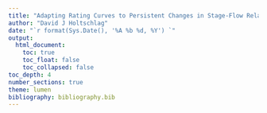 ```yaml
---
title: "Adapting Rating Curves to Persistent Changes in Stage-Flow Relations and Characterizing Uncertainties of Streamflow Records with Discrete Measurements"
author: "David J Holtschlag"
date: "`r format(Sys.Date(), '%A %b %d, %Y') `"
output: 
  html_document:
    toc: true
    toc_float: false
    toc_collapsed: false
toc_depth: 4
number_sections: true
theme: lumen
bibliography: bibliography.bib
---
```


\documentclass[letterpaper]{article}
\usepackage{graphicx}               % Necessary to use \scalebox
\usepackage{amsmath,amssymb}
\begin{document}
\noindent 
normal: $ x^2 + 2xy + y^2 $\\
displaystyle: $ {\displaystyle x^2 + 2xy + y^2} $\\
scriptstyle: $ {\scriptstyle x^2 + 2xy + y^2} $\\
scriptscriptstyle: $ {\scriptscriptstyle x^2 + 2xy + y^2} $\\
textstyle: $ {\textstyle x^2 + 2xy + y^2} $

\noindent
\scalebox{0.5}{%
normal: $ x^2 + 2xy + y^2$}
\end{document}
# Abstract

An adaptive stage-flow estimation approach is developed to track persistent changes in the relation between stage (water-surface elevation) and flow (streamflow discharge) at a streamgage. The approach begins by estimating a cubic regression spline for a stage-flow relation within a generalized additive modeling framework. An initial cubic regression spline can be estimated from data in an existing stage-flow rating table, or from discrete measurements of stage and flow over a specified time period. The estimated cubic regression spline parameters can be multiplied by a corresponding set of basis values, derived from the stage values and spline knot locations, and used to compute flow for stage-flow relations at an initial time. Changes is the cubic regression spline parameters, reflecting changes in the stage-flow relation, are tracked within a state-space model by use of periodic discrete flow measurements. In addition, the state-space model can be used with Kalman filtering or smoothing and new unit stage values to compute the magnitude and uncertainty of the unit streamflow record. The approach is demonstrated with data from the U.S. Geological Survey streamgage 04122500 Pere Marquette River at Scottville, Michigan.  Extension of this approach to track intermittent changes, associated with variable ice-backwater for example, would require a multivariate analysis involving a streamflow network that is beyond the scope of this report.  

# Background

The U.S. Geological Survey (USGS) computes records of streamflow at about 8,500 active streamgages throughout the United States. Streamgages measure outflow from a basin, which is generally topographically defined by a watershed.  Computations are commonly based on continual measurements of stage at 10- to 60-minute (unit) intervals. The stage data is used to compute corresponding values of flow based on a empirical relation between stage and flow commonly referred to as a rating curve or table. Ratings describe a monotonically increasing relation between stage and flow. A rating is developed and maintained on the basis of discrete, contemporaneous measurements of stage and flow that span the range of stage conditions at the streamgage. Discrete measurements require a field visit to the streamgage, which can be an important component in the cost of streamgage operation.  

The stage-flow relation can change gradually over time due to persistent changes in the channel or overbank geometry and hydraulic characteristics. Alternatively, this relation can change abruptly owing to intermittent effects, such as increased backwater associated with aquatic plant growth or ice formation. Once the cause of the intermittent changes are no longer present, the stage-flow relation may revert to nominal conditions, consistent with possible persistent changes in the stage-flow relation at the streamgage.  Commonly both persistent and intermittent changes occur in the stage-flow rating.  The distinction between persistent and intermittent changes is somewhat arbitrary, but practically determined by the frequency of discrete measurements. Abrupt intermittent changes, such as ice backwater effects, can occur on a time scale of hours to days during periods when no discrete flow measurements occur to identify the onset, cessation, or magnitude of backwater associated with these events.  

## Purpose and Scope

The purpose of this paper is to develop and demonstrate an approach for automatically adapting streamflow rating curves for persistent changes in stage-flow relations based on discrete stage-flow measurements. The approach also enables the estimation of the magnitudes and uncertainties of unit streamflow records. A persistent change refers to a gradual change in rating conditions where the frequency of discrete measurements are adequate to approximate changes, but perhaps inadequate to identify the initiation and cessation of the changes in rating conditions. The adaptive approach can be applied in real-time by considering only past or current discrete measurements, or offline, considering discrete flow measurements before and after the time of estimation. The offline approach may provide increased accuracy of streamflow data in comparison to the real-time estimate. An implementation strategy and example application are provided, while recognizing that refinements and adaptations will likely be needed for site-specific applications.  

In contrast to persistent changes, intermittent changes represent sudden changes in rating conditions that may be associated with transient effects like those changes in rating conditions associated with backwater due to ice formation in the channel. Tracking intermittent changes requires more precise information on the timing of the onset and cessation of the intermittent effects than is generally possible with discrete flow measurements.  Intermittent changes may benefit from analysis of multiple streamgages in a network, but is beyond the scope of this study. 


```r
# Libraries needed in the analysis are loaded here
# library( "rethinking" )
options(mc.cores = parallel::detectCores())
suppressPackageStartupMessages(library(dataRetrieval))
suppressPackageStartupMessages(library(lubridate))
suppressPackageStartupMessages(library(tidyverse))
suppressPackageStartupMessages(library(ggthemes))
suppressPackageStartupMessages(library(splines))
suppressPackageStartupMessages(library(mgcv))
suppressPackageStartupMessages(library(fitdistrplus))
suppressPackageStartupMessages(library(stringr))
suppressPackageStartupMessages(library(kableExtra))
suppressPackageStartupMessages(library(ggrepel))
suppressPackageStartupMessages(library(ggcorrplot))
# strcmp and other Matlab like functions
suppressPackageStartupMessages(library(pracma))
# Package expss contains the function vlookup
suppressPackageStartupMessages(library(expss))
# Package to plot distribution
suppressPackageStartupMessages(library(ggfortify))
# Multivariate Autoregressive State Space Model
suppressPackageStartupMessages(library(MARSS))
suppressPackageStartupMessages(library(matrixcalc))
# The broom package takes the messy output of built-in functions in R, such as lm, nls, or t.test, and turns them into tidy data frames.
suppressPackageStartupMessages(library(broom))
# suppressPackageStartupMessages(library(gganimate))
suppressPackageStartupMessages(library(gifski))
# scales is used in density plot
suppressPackageStartupMessages(library(scales))
suppressPackageStartupMessages(library(ggmap))
suppressPackageStartupMessages(library(ggsn))
suppressPackageStartupMessages(library(sf))
suppressPackageStartupMessages(library(usmap))
suppressPackageStartupMessages(library(FAdist))
knitr::opts_chunk$set(echo = FALSE, fig.width = 8)
```



```r

# The starting and ending dates of the period of analysis
#   Based on the beginning of unit stage date and endin on the first flow measurement of water year 2020
date_beg_POA  <- as.Date( '1989-10-01', format = '%Y-%m-%d' ) 
date_end_POA  <- as.Date( '2019-09-30', format = '%Y-%m-%d' )

# initialize counter for figures
fig_no <- 0
tab_no <- 0

# Retrieve gage info for specified site Number
site_no    <- '04122500'

# Used in accessing site_info
site_file  <- paste0('site_', site_no, '.RData')

if( file.exists(site_file)){
  # print(paste('Loading site_info for', site_no, 'from RData file.'))
  load(site_file)
} else {
  # print(paste('Retrieving site_info for', site_no, 'from NWIS' ))
  site_info  <- readNWISsite(site_no)

  # Standardize field names
  site_info  <- renameNWISColumns(site_info)
  # Standardize capitalization of site name
  # site_info$station_nm <- str_to_title( site_info$station_nm )
  site_info$station_nm <- "Pere Marquette River at Scottville, Michigan."
  save(site_info, file = site_file)
}

```



```r

# Rename columns with more descriptive names

site_info %>% 
  rename( drain_area_mi2 = drain_area_va,
          latitude       = dec_lat_va,
          longitude      = dec_long_va,
          altitude_ft    = alt_va ,
          altitude_datum = alt_datum_cd) %>% 
  dplyr::select( site_no, station_nm, drain_area_mi2, latitude, longitude, altitude_ft, altitude_datum) %>% 
  kable( caption = paste0('Table ',tab_no,'. Summary streamgage information' )) %>% 
  kable_styling()


```
## Study Area

USGS streamgage 04122500 Pere Marquette River at Scottville, Mich. (fig. 1) was selected for this study. The Pere Marquette River drains a basin of 681 mi^2^ in the west central lower peninsula of Michigan. The basin is generally forest covered, including parts of the Huron-Manistee National Forest.  The city of Scottville, population 1,214, and the village of Baldwin, population 1,208,  (https://factfinder.census.gov/faces/nav/jsf/pages/community_facts.xhtml, accessed Feb. 1, 2020), are the primary population centers in the basin.  Streamflow has been computed continuously at the site starting in August 1939 and was active at the time of this paper (July 2020).

The Pere Marquette streamgage was selected because it has an extended period of data to support the analysis.  Electronically accessible records include unit (shorter than daily interval) stage data beginning in October 1989, to present. Daily mean streamflow data is available from April 1939 to present. Paired stage-flow (discrete) measurements obtained during field visits is available electronically beginning in August 1985. In addition, extended (0.01-ft interval) stage-flow rating tables (ratings), used to compute unit flow values, are electronically accessible.  For this study, ratings 18, 19, 20, and 21, were used, corresponding to the period from October 1986 to October 2019. These rating show a persistent (and conspicuous) change that generally enabled a lower stage to pass the same flow than earlier stage-flow relations. In particular, rating 21 passes 55.1 percent more flow than rating 18 at 1.4 ft of stage. This increase diminishes to 12.3 percent more flow at 8.0 ft of stage.  

Persistent changes in stage-flow relation at 04122500 Pere Marquette River at Scottville, Mich., may be related to streambed stability as the sand channel has shown appreciable local scour in the vicinity of a bridge. For example, on Sept. 13, 1986, a discrete flow measurement of 6,440 ft^3^/s was obtained at the streamgage, with a maximum local streambed scour of 1.55 ft. Four days later, a second discrete flow measurement of 2,610 ft^3^/s was obtained in which a maximum local streambed scour of 4.06 ft was measured [@holtschlag1998]. The utility of the proposed approach for tracking changes in the stage-flow relation, however, is not thought to require such a conspicuous trend. In addition to the persistent trend, intermittent seasonal ice affects periodically increases the stage needed to pass a given flow than during open-water conditions.  
 

```r

# this sets your google map for this session
# Read google key from file
# google_key <- read_file('maps/google_key.txt')

# Register the key and delete it following registry
# register_google(key = google_key)
# rm('google_key')

# check if key is saved
# has_google_key()

# Set up bounding box for map
# site_map <- get_map( location = c(lon = site_info$dec_long_va + 0.10, lat = site_info$dec_lat_va),
#                     zoom = 9, source = 'google', maptype = "terrain")
# 
# write_rds(site_map, path = "C:/Home/projects/spline_rating_curves/stage_discharge_rating/maps/site_map")
# write_rds(site_map, path = "C:/Home/USGS/adaptive_uncertainty/maps/site_map")

# suppressMessages(map <- read_rds(path = "C:/Home/projects/spline_rating_curves/stage_discharge_rating/maps/site_map"))
suppressMessages(map <- read_rds(path = "C:/Home/USGS/adaptive_uncertainty/maps/site_map"))

# invisible(watershed    <- st_read("D:/ws_012/fhwa_flood_regions/gis/shapefiles/04122500.shp"))
invisible(watershed    <- st_read("C:/Home/USGS/stage_discharge_rating/maps/04122500.shp"))
watershed_df <- data.frame( lon = st_coordinates(watershed)[,1],
                           lat = st_coordinates(watershed)[,2]) 
```


```r
# write_rds(site_map, path = "C:/Home/projects/spline_rating_curves/stage_discharge_rating/maps/site_map")

fig_no <- fig_no + 1

# Site map with streamgage and drainage basin shown
vicinity <- map %>% 
  ggmap() +
  geom_point( data = data.frame( lon = site_info$dec_long_va, lat = site_info$dec_lat_va),
              aes( x = lon, y = lat), color = 'red', size = 3) +
  geom_polygon( data = watershed_df, aes( x = lon, y = lat), color = 'lightgrey', alpha = 0.15 ) +
  xlab( 'Longitude' ) + 
  ylab( 'Latitude') +
  scalebar(x.min = -86.95622, x.max = -85.29841, y.min =  43.40782, y.max =  44.5, 
           transform = TRUE, dist_unit = 'mi', dist = 10, location = 'bottomleft',
           model = "GRS80", height = 0.02, st.size = 3, st.dist = .015,
           border.size = 1, box.fill = c('black', 'white')) +
  annotate('text', x = -85.88, y = 43.85, label = 'Pere Marquette Basin' ) +
  annotate('text', x = -86.28, y = 43.99, label = '04122500') +
  ggtitle( paste0('Figure ', fig_no, '. U.S. Geological Survey streamgage 04122500 Pere Marquette \nRiver at Scottville, Mich. and drainage basin'))


mi_map <- map_data('state')







mi_inset <-mi_map %>% 
  dplyr::filter( region == 'michigan') %>% 
  ggplot( aes( x = long, y = lat, group = group)) +
  geom_polygon( fill = 'black') +
  geom_point( data = data.frame( long = site_info$dec_long_va, lat = site_info$dec_lat_va),
              aes( x = long, y = lat, group = NA), color = 'red', size = 2) + 
  xlab('Longitude') +
  ylab('Latitude')


vicinity + inset(grob = ggplotGrob(mi_inset), xmin = -86.85, xmax = -86.4, 
                                                      ymin =  44.25, ymax =  44.55)


```


# Data Components

This section discusses data required for implementation of the adaptive stage-flow rating approach. Continual streamflow data are commonly computed on the basis of continual stage data, and an empirical relation between stage and flow. The continual intervals are generally less than or equal to an hour in length, and the corresponding data are referred to as unit data.  The relation between stage and flow is based on periodic discrete stage and flow measurements obtained during irregular field visits to streamgages. A set of discrete measurements is used to manually define a curvilinear relation between stage and flow. The stage-flow relation is commonly referred to as a rating curve or table. Discrete measurements continue throughout the period of streamgage operation to confirm, update, extend, and revise the stage-flow relation as needed to accurately compute streamflow. Major changes in the stage-flow relations are indicated by (generally integer) changes in the rating number.   

Several data components are critical in computing unit streamflow, and derivative products, such as daily mean streamflow. Daily mean streamflow is the primary streamflow statistic used in many water-resource applications. Daily mean streamflow is commonly used, for example, to compute flow-duration and high- and low-frequency characteristics widely used in design and decision making. Therefore, daily mean streamflow data were the first streamflow statistic to be accessible electronically and generally has the longest period of record.  

Historically, unit stage and flow values have been considered ancillary data of secondary importance to daily mean streamflow. Costs for electronic storage of these data were once prohibitive. More recently, however, both unit stage and unit flow data has been stored in electronically accessible formats along with information on discrete stage-flow measurements, and stage-flow ratings. Ready access to these data have been instrumental in developing this analysis. 

## Daily Streamflow

Daily mean streamflow data for the Pere Marquette River were obtained for the period of record using the USGS National Water Information System (NWIS) accessed by use of the R [@Rcore2019] package 'dataRetrieval' [@DeCicco2019]. Some of the earlier ancillary data used in computing daily mean flows, however, is not electronically available. In particular, unit stage data and discrete flow measurement data are generally available for Pere Marquette River in electronic format since `r format(date_beg_POA, '%b %d, %Y')`. The most recent data used in the analysis was `r format(date_end_POA, '%b %d, %Y')`. In this report, this period is referred to as the period of analysis (POA). Data summaries presented in the following sections are generally restricted to this period.



```r
# Load daily flows to estimate missing daily mean stage 
if( file.exists('flow_daily_pub.RData')){
  # print('Loading published daily_means from RData file.')
  load('flow_daily_pub.RData')
  # Trim data to 30-year POA
  ndx_keep       <- which(flow_daily_pub$Date >= date_beg_POA & flow_daily_pub$Date <= date_end_POA)
  flow_daily_pub <- flow_daily_pub[ndx_keep, ]
} else {
  # print('Retrieving daily flow from NWIS')
  flow_daily_pub <- readNWISdv( site_no, parameterCd = '00060', startDate = date_beg_POA,
                             endDate = date_end_POA)
  # Standardize names
  flow_daily_pub <- renameNWISColumns( flow_daily_pub )
  save(flow_daily_pub, file = 'flow_daily_pub.RData')
}

# flow_hpdi <- HPDI( flow_daily_pub$Flow, prob = 0.95 )
flow_quant  <- quantile(flow_daily_pub$Flow, probs = c(0.025, 0.975)) 

# Compute day of year
# https://stackoverflow.com/questions/55525965/is-there-a-r-function-to-calculate-day-of-water-year
hydro.day.new = function(x, start.month = 10L){
  start.yr = year(x) - (month(x) < start.month)
  start.date = make_date(start.yr, start.month, 1L)
  as.integer(x - start.date + 1L)
}

# Calendar year day number
flow_daily_pub$cy_day  <- yday(flow_daily_pub$Date)

# Water year day number
flow_daily_pub$wy_day  <- hydro.day.new(flow_daily_pub$Date)

# Recode flow codes to more descriptive terms
flow_daily_pub$Flow_cd <- recode_factor(flow_daily_pub$Flow_cd, 'A'   = 'Computed',
                                       'A e' = 'Estimated',    'P'   = 'Preliminary' )
 
# Use table function to create summary of flow codes by water year day number
flow_daily_pub_cd      <- as.data.frame( table( as.integer(flow_daily_pub$wy_day) , flow_daily_pub$Flow_cd))

# Provide descriptive names to data columns
colnames(flow_daily_pub_cd) <- c('wy_day', 'Flow_cd', 'freq') 

# Provide month-day character tags to water year day numbers. Note: Repeats three times automatically
flow_daily_pub_cd$mo_day    <- as.character( format( seq.Date(from = as.Date('2011-10-01'), 
                                                              to = as.Date('2012-09-30'), 
                                                              length.out = 366), '%b-%d'))
# Convert water year day from factor to integer
flow_daily_pub_cd$wy_day <- as.integer( flow_daily_pub_cd$wy_day )

```

***  

A probability density curve can be used to theoretically describe the empirical frequency characteristics of daily mean flows.  In this analysis, the distribution of the natural logarithms of daily flows at Pere Marquette River were closely approximated by the asymmetrical, three-parameter gamma distribution (fig. 2), which is right skewed. Flows ranged from `r flow_quant[[1]]` and `r flow_quant[[2]]` ft^3^/s, 95-percent of the time.  The minimum and maximum daily flows during this period were `r min(flow_daily_pub$Flow)` and `r max(flow_daily_pub$Flow)`, respectively. The mean flow was 787 ft^3^/s. Thus, a Gamma distribution of the natural logarithms of flows was specified when modeling flows.     

```r
# Estimate parameters for lgamma3
gam3_parm <- fitdist(log(flow_daily_pub$Flow), 'gamma3', start = list(shape = 1, scale = 1, thres = 1),
        upper = c(Inf, Inf, min(log(flow_daily_pub$Flow))))

gam3_seq <- seq(gam3_parm$estimate[3], max(log(flow_daily_pub$Flow)), by = 0.02)
gam3_den <- dgamma3(gam3_seq, shape = gam3_parm$estimate[1],
                    scale = gam3_parm$estimate[2], thres = gam3_parm$estimate[3])
gam3_df  <- data.frame(gam3_seq, gam3_den)


fig_no <- fig_no + 1

# Plot the empirical density of log(Flow) with theoretical GAMMA3 Density 

flow_daily_pub %>% 
  ggplot( aes( Flow)) +
  geom_density( fill = 'lightgrey', alpha = 0.5 ) +
  theme_bw() +
  scale_x_continuous( trans = 'log', breaks = c( 300, 500, 1000, 2000, 3000, 4000, 5000), limits = c(300, 5000) ) + 
  geom_vline( xintercept =  mean(flow_daily_pub$Flow), linetype = 'dashed') +
  geom_vline( xintercept = flow_quant, linetype = 'dotted' ) +  
  annotate('text', x =  365, y = 0.925, label = '2.5% quantile = 403') +
  annotate('text', x = 1400, y = 0.925, label = '97.5% quantile = 1670' ) +
  annotate('text', x = 1000, y = 0.2, label = paste0('Mean = ', format(mean(flow_daily_pub$Flow), digits = 0 ))) +
  geom_line( data = gam3_df, aes( x = exp(gam3_seq), y = gam3_den), color = 'blue' ) +
  xlab('Flow, in cubic feet per second') +
  ylab('Probability density') +
  annotate('text', x = 350, y = 1.12, label = 'Theoretical \n Gamma Density', color = 'blue', size = 3) +
  # annotate('text', x = exp(7.65), y = 1.09, label = paste0('dgamma3( shape = ', format( gam3_parm$estimate[1], digits = 4),
  #                                   ', scale = ', format( gam3_parm$estimate[2], digits = 4),
  #                                   ', thres = ', format( gam3_parm$estimate[3], digits = 4),' )'), color = 'red', size = 3.8) +
  annotate('segment', x = 450, y = 1.10, xend = 570, yend = 1.10, color = 'red' ) +
  annotate('text', x = 1250, y = 0.10, label = 'Empirical Density', size = 3 ) +
  ggtitle( paste0( 'Figure ', fig_no, '. Distribution of daily flows at 04122500 Pere Marquette River at Scottsdale, \n Mich. based on data from ', format(date_beg_POA, '%B %d, %Y'), ' to ', format(date_end_POA, '%B %d, %Y')) ) 

```

***

## Discrete Stage and Flow Measurement Data

```r

if( file.exists('discrete_meas.RData')){
  # print('Loading discrete flow measurement data from RData file.')
  load('discrete_meas.RData')
} else {
  # print('Retrieving daily flow from NWIS')
  discrete_meas   <- readNWISmeas(site_no, expanded = TRUE, convertType = TRUE)
  # Standardize field names
  discrete_meas  <- renameNWISColumns(discrete_meas)
  save(discrete_meas, file = 'discrete_meas.RData')
}

# Remove measurement number 474 measured Jan. 28, 1986, as outlier (indicate shore ice, qualifier 'fair')
discrete_meas <- discrete_meas[ -which( discrete_meas$measurement_nu == 474 ) , ]
#                           657 measured Dec. 11, 2013, as outlier (indicate shore ice, qualifier 'poor')
discrete_meas <- discrete_meas[ -which( discrete_meas$measurement_nu == 657 ) , ]

# Standardize attributes names for hydraulic control
control_type <- 
  recode_factor( discrete_meas$control_type_cd, 
                 'Clear'    = 'Clear Channel',
          'VegetationLight' = 'Light Vegetation',
          'DebrisLight'     = 'Light Debris',   
          'IceShore'        = 'Shore Ice',
          'DebrisModerate'  = 'Moderate Debris',
          'IceCover'        = 'Ice Cover', .ordered = TRUE ) 

# Add control type to data.frame
discrete_meas$control_type <- control_type


# Source 
# https://help.waterdata.usgs.gov/codes-and-parameters/discharge-measurement-quality-code
# ---------------------------------
# Code  Description
# ---------------------------------
# E     Excellent    The data is within 2% (percent) of the actual flow {95 percent of the time}
# G     Good         The data is within 5% (percent) of the actual flow
# F     Fair         The data is within 8% (percent) of the actual flow
# P     Poor         The data are >8% (percent) of the actual flow

discrete_meas <- discrete_meas %>% 
  dplyr::rename( 'qualifier' = 'measured_rating_diff') %>% 
  mutate( se_pct = case_when( qualifier == 'Excellent' ~  2.0,
                              qualifier == 'Good'      ~  5.0,
                              qualifier == 'Fair'      ~  8.0,
                              qualifier == 'Poor'      ~ 12.0),
          se_flow = se_pct/100 * discharge_va ) 


# Read rating history
rating_history <- read.csv( 'Data/04122500/rating_period_start_end.txt', sep = '\t', header = TRUE,
                            colClasses = c('numeric', 'Date', 'Date'), comment.char = '#')

# Rename discrete measurements accuracy and period of analysis
discrete_meas <- discrete_meas %>% 
  rename('stage_discrete_mea'  = 'gage_height_va',
         'flow_discrete_mea'   = 'discharge_va') %>% 
  filter(qualifier            != 'Unspecified' | qualifier == !is.na(qualifier)) %>%
  mutate('qualifier'           =  ordered(qualifier, levels = c('Excellent', 'Good', 'Fair', 'Poor')),
         'Date'                =  measurement_dt,
         'rating_no'    =  case_when( Date >= rating_history$start_date[1] & Date <  rating_history$end_date[1] ~ 18,
                                             Date >= rating_history$start_date[2] & Date <  rating_history$end_date[2] ~ 19,
                                             Date >= rating_history$start_date[3] & Date <  rating_history$end_date[3] ~ 20,
                                             Date >= rating_history$start_date[4] & Date <  rating_history$end_date[4] ~ 21),
         'period_of_analysis'  =  ifelse( Date >= date_beg_POA & Date <= date_end_POA, TRUE, FALSE)) %>% 
  dplyr::select( 'Date', 'measurement_nu', 'stage_discrete_mea', 'flow_discrete_mea', 'qualifier', 
                 'control_type', 'rating_no', 'period_of_analysis', 'se_pct', 'se_flow') %>% 
  addWaterYear()


lm_lflow <-  summary( lm( log10(discrete_meas$flow_discrete_mea) ~ discrete_meas$Date  ) )

lm_lstage <- summary( lm( log10(discrete_meas$stage_discrete_mea) ~ discrete_meas$Date ) )

```


Figure `r fig_no + 1` shows a time series plot of discrete flow and stage measurements during the period for which these data were electronically accessible. There are no apparent trends in the magnitudes of the logarithms of flows (*p* = `r format( lm_lflow$coefficients[2,4], digits = 4)`). There is, however, a statistically significant negative trend (*p* = `r format( lm_lstage$coefficients[2,4], digits = 4)`) in the logarithms of stage during the period. Given the apparent lack of trend in discrete flow values, the lowering of the minimum water levels may be the result of increasing channel conveyance at lower stages rather than diminishing flows. There may be some visual evidence that the variability of stage values is increasing during the period.   


```r
# Plot discrete Flow and Stage
fig_no <- fig_no + 1
discrete_meas %>% 
  dplyr::select( Date, flow_discrete_mea, stage_discrete_mea ) %>% 
  dplyr::rename( Flow = flow_discrete_mea,
                 Stage = stage_discrete_mea ) %>% 
  gather( 'Parameter', 'Magnitude',  -Date ) %>% 
  ggplot( aes( x = Date, y = Magnitude, group = Parameter ) ) +
  geom_point() +
  facet_grid( Parameter ~ ., scales = 'free_y' )  +
  theme_bw() +
  geom_smooth( method = 'lm') +
  scale_y_log10( ) +
  scale_x_date( breaks =        seq(as.Date("1985/1/1"), as.Date("2020/1/1"), by = "5 years"),
                labels = format(seq(as.Date("1985/1/1"), as.Date("2020/1/1"), by = "5 years"), '%Y')) +
  # geom_vline( xintercept = c(date_beg_POA, date_end_POA), linetype = 'dashed') +
  # geom_vline( xintercept = as.Date( c('1986-10-01', '1994-10-25', '2011-03-01', '2013-10-01')) , color = 'blue') + 
  # annotate('segment', x = date_beg_POA, xend = date_end_POA, y = 3500, yend = 3500 ) +
  ylab( paste0('Stage, in feet above ', site_info$alt_va, ' ', site_info$alt_datum_cd,
  '                           Flow, in cubic feet per second') )  +
  ggtitle( paste0('Figure ', fig_no, '. Discrete flow measurements at 04122500 Pere Marquette River at Scottville, \n Mich. during the period with accessible discrete measurement data.') )


```

***  

### Types of Flow Controls and Flow Accuracy Qualifiers  

Discrete flow measurement data for Pere Marquette River occurring for the analysis were retrieved from the USGS National Water Information System (NWIS) using the *dataRetrieval* R package [@DeCicco2019]. Table `r tab_no + 1` summarizes the type of flow control, characterized with the data field named 'control_type_cd' and the accuracy of discrete flow measurements characterized by the data field 'measured_rating_diff'  The field 'control_type_cd' was renamed 'control_type', and the accuracy qualifier was renamed to 'qualifier' for greater clarity and for consistency with terminology in the report. Control types and flow accuracy qualifiers are assigned by hydrographers in the field based on flow measurement criteria provided by [@rantz1982]. Control type are categorized in this report as: 'Clear Channel', 'Light Vegetation', 'Light Debris', 'Shore Ice', 'Moderate Debris', and 'Ice Cover.'  Qualifiers are categorized as: 'Excellent', 'Good', 'Fair', and 'Poor' (Rantz, 1982). The most common control type was 'Clear Channel', and the most common qualifier was 'Good.'  

Some discrete measurements were removed from the analysis because they were considered to be outliers with respect to persistent changes in the open-water stage-flow relation. These included all measurements of control type 'Ice Covered' and measurement numbered 474, and 657, obtained on Jan. 28, 1986, and Dec. 11, 2013, respectively. Both measurements indicated the control type as 'Shore Ice,' but had departures from open-water reatings that were more consistent with 'Ice Covered' measurements. These two measurements were qualified as 'Fair', and 'Poor,' respectively.  

The accuracy qualifiers assigned to discrete flow measurements were used to estimate uncertainties of the measured flows.  In this paper, a qualifier of 'Excellent' was associated with a standard error of 2 percent; 'Good,' with a standard error of 5 percent; 'Fair,' with a standard error of 8 percent; and 'Poor,' with a standard error of 12-percent. The associations are loosely based on the 'Discharge Measurement Quality Code' descriptions by USGS NWIS at https://help.waterdata.usgs.gov/codes-and-parameters/discharge-measurement-quality-code, accessed Jan. 18, 2020. These low percentage error correspond closely to errors in the natural logarithms of flows. 
  
```r

# Increment table counter
tab_no <- tab_no + 1
table( discrete_meas$control_type, discrete_meas$qualifier ) %>%
  rbind(c(sum(discrete_meas$qualifier == 'Excellent'),
          sum(discrete_meas$qualifier == 'Good'),
          sum(discrete_meas$qualifier == 'Fair'), 
          sum(discrete_meas$qualifier == 'Poor'))) %>% 
  cbind(c(sum(discrete_meas$control_type == 'Clear Channel'),
          sum(discrete_meas$control_type == 'Light Vegetation'),
          sum(discrete_meas$control_type == 'Light Debris'),
          sum(discrete_meas$control_type == 'Shore Ice'),
          sum(discrete_meas$control_type == 'Moderate Debris'),
          sum(discrete_meas$control_type == 'Ice Cover'),
          nrow(discrete_meas))) %>% 
  kable( digits = 4, 
         caption = paste0('Table ', tab_no, '. Frequency of flow measurements by stream channel control type and flow measurement qualifiers at ',
         site_info$site_no, ' ', site_info$station_nm, 'from ', date_beg_POA, ' to ', date_end_POA),
         col.names = c( 'Excellent', 'Good', 'Fair', 'Poor', 'Total') ) %>%
  kable_styling() %>% 
  add_header_above(c("Type of Control" = 1, "Discrete Flow Measurement Qualifier" = 4, ' '), align = 'center') 


# Remove ice cover measurements
discrete_meas <- discrete_meas %>% 
  dplyr::filter( control_type != 'Ice Cover' ) 
  # dplyr::select( 'measurement_nu', 'measurement_dt',
  #                'stage_discrete_mea', 'flow_discrete_mea', 'qualifier',  'control_type',
  #                'se_pct', 'se_flow' )


# Assign first 471 - 478 discrete measurements to rating 17
ndx_rat <- which(discrete_meas$measurement_nu < 479)
discrete_meas$rating_no[ ndx_rat ] <- 17
# Add measurements 479 and 480 to the set used for 18 because of the highest
ndx_rat <- which(discrete_meas$measurement_nu > 478 & discrete_meas$measurement_nu < 481)
discrete_meas$rating_no[ ndx_rat ] <- 18

# Compute time between consequtive flow measurements
df <- data.frame( Date = discrete_meas$Date[1:(nrow(discrete_meas)-2)],
                  'days_between_measurements' = diff(discrete_meas$Date, 1)[1:(nrow(discrete_meas)-2)])



```

***

### Time Between Discrete Flow Measurements  

The frequency of discrete flow measurements is an important factor in detecting persistent changes in stage-flow ratings, and in determining the costs of field operations. Figure `r fig_no + 1` shows the irregular time series of flow measurements and a histogram of time between measurements on the right. Time between discrete measurements was computed to the nearest day. Based on the selected discrete measurements at Pere Marquette River, the mode of the distribution of time between discrete measurements was 43, and the mean was `r format( mean(df$days_between_measurements), digits = 3)`. There is some evidence from the plot that the time between discrete measurements increased after 1993. There are no extended gaps in discrete flow measurements.  The two measurements at zero time between measurements are from check measurements made to ensure the initially measured flow. A "check" measurement is a second flow measurements on the same day and flow conditions to confirm the accuracy of the initially measured flow. Two check measurements were made on the Pere Marquette River during the period of analysis. An average flow was computed from the two measurements on the same day to represent the discrete flow measurement for that day.

```r

# Increment figure counter
fig_no <- fig_no + 1

p <- df %>% 
  ggplot( aes( x = Date, y = days_between_measurements)) +
  geom_point( ) +
  theme_bw() +
  xlab( 'Date' ) +
  ylab( 'Time between flow measurements, in days' ) +
  ggtitle(paste('Figure', fig_no, '. Distribution of days between consecutive flow measurements at \n streamgage 04122500 Pere Marquette River at Scottville, MI'),
          subtitle = 'Bin widths include 5 days.') +
  annotate('segment', x = as.Date('1985-01-01'), xend = as.Date('2020-01-01'),
                      y = 42.0,                  yend = 42.0, 
           color = 'blue', linetype = 'dashed') +
  annotate('segment', x = as.Date('1985-01-01'), xend = as.Date('2020-01-01'),
                      y = 56.9,                  yend = 56.9, 
           color = 'blue', linetype = 'dashed') +
  annotate('text', x = as.Date('1986-01-01'), y = 50, label = 'Mode: 42', color = 'blue') +
  annotate('text', x = as.Date('1986-07-01'), y = 62, label = 'Mean: 56.9', color = 'blue') 

  suppressMessages( ggExtra::ggMarginal(p, type = "histogram", margins = 'y') )
  

```

***

## Continuous Stage Data  

Stage is measured continually at streamgages using float sensors, bubble-gages, pressure transducers, or other means [@rantz1982] to provide information on water-surface elevations.  Elevations are commonly measured directly at increments of 0.01 ft above a gage datum. The gage datum is set to zero at some distance below the local channel bottom near the point where zero streamflow is thought to occur.  The zero of the gage datum is also referenced to a standard vertical datum.  For 04122500 Pere Marquette River at Scottville, Mich., the gage datum is 597.66 ft above the North American Vertical Datum of 1929 (NAVD29).  

Historically, unit and daily stage data were considered primarily as auxiliary variables in the computation of flows. Thus, the accessibility of unit and daily stage data is more limited than daily flow data. In particular, limitations in the availability of historical stage data constrained the start of the period of analysis utilized in this report.  

### Frequencies of Unit Stage Data  

The number of unit values recorded per day varied during the period of analysis (fig. `r fig_no + 1`). Frequencies from October 1, 1989 to May 4, 1994, averaged 24 values per day (hourly data); from May 5, 1994 to February 21, 1997, 288 values per day (5-minute interval data) were common; and after February 21, 1997, 96 values per day (15-minute interval data) were common. Small irregularities associated with missing unit values occurred during the period of analysis at all measurement frequencies.  

In developing the adaptive approach, a simple method was used to adjust for changing frequencies or absence of unit (or daily) stage data. For periods when unit stage data was available, a daily mean value was computed from all unit stage data for that day. On days when no unit (or daily) stage data was available, the published daily mean flow was used with an inverse application of the stage-flow rating to estimate a daily mean stage. This allowed model computations to proceed simply at daily time steps rather than variable unit time steps. In addition, unit time steps would have substantially increased the computational time required for parameter estimation in the state-space model.   


```r

if( file.exists('stage_unit.RData')){
  # print('Loading published unit stage data from RData file.')
  load('stage_unit.RData')
} else {
  print('Retrieving daily flow from Aquarius Retrieval')
  stage_unit <- read.csv('Data/04122500/stage/Gage_height.ft@04122500.EntireRecorda.csv', 
                         header = TRUE, sep = ',', stringsAsFactors = FALSE, comment = '#')
  # Standardize field names
  stage_unit     <- renameNWISColumns(stage_unit)
  stage_unit$dateTime <- as_datetime(stage_unit$Timestamp..UTC.05.00, tz = 'America/New_York')
  colnames(stage_unit)[3] <- 'stage'
  save(stage_unit, file = 'stage_unit.RData')
}

# Summarize unit stage to daily mean stage
stage_day <- stage_unit %>% 
  group_by(day = floor_date( dateTime, 'day')) %>% 
  summarize( stage_daily_mean  = mean( stage, na.rm = TRUE ),
             n         = n()) 

fig_no <- fig_no + 1
suppressMessages(stage_day %>% 
  # Remove row with missing values
  ggplot( aes( x = as.Date(day), y = n)) +
  geom_point( color = 'black', alpha = 0.5, shape = 16, size = 1 ) +
  geom_vline( xintercept = as.Date( c('1994-05-04', '1997-02-21'), format('%Y-%m-%d')), 
              linetype = 'dotted', color = 'black' ) +
  theme_bw() +
  xlab('Date') +
  ylab('Number of unit values per day') +
  ggtitle( paste0('Figure ', fig_no, '. Number of unit stage values per day at 04122500 Pere Marquette River \\ at Scottville, Mich. during the period of analysis' )))

stage_day <- stage_day %>% 
  ungroup() %>% 
  arrange( day ) %>% 
  mutate( delta_day = as.numeric(day - lag( day ), units = 'days' ),
          day_date  = as.Date( day )) 

```
` 

```r

# Measured flows and daily stages for the interval when rating 19 was active
#  Note: Discrete measurement timing is approximated to days

df_stage_flow_allDays <- data.frame(day = seq.Date(from = date_beg_POA, to = date_end_POA, by = '1 day'))

# calculate_mode function from https://exploratory.io/note/kanaugust/1701090969905358
#   Used in subsequent summarize
calculate_mode <- function(x) {
  uniqx <- unique(na.omit(x))
  uniqx[which.max(tabulate(match(x, uniqx)))]
}

# Take the mean flow and stage for days of multiple flow measurements
df_discrete_meas <- discrete_meas %>% 
  group_by( Date ) %>% 
  summarize( flow_discrete_mea       = mean( flow_discrete_mea ) ,
             stage_discrete_mea      = mean( stage_discrete_mea     ) ,
             n                       = n(),
             qualifier               = calculate_mode(qualifier),
             control_type            = calculate_mode(control_type),
             se_pct                  = mean(se_pct),
             se_flow                 = mean(se_flow))

# Integrate daily flow and discrete measurements 
df_stage_flow_allDays <-df_stage_flow_allDays %>% 
  left_join( df_discrete_meas[, c('Date', 'flow_discrete_mea', 'stage_discrete_mea',
                                  'qualifier', 'control_type', 'se_pct', 'se_flow')], 
             by = c( 'day'  = 'Date')) %>% 
  left_join( stage_day[, c('day_date', 'stage_daily_mean')], by = c( 'day' = 'day_date' )) %>% 
  filter( day >= date_beg_POA & day <= date_end_POA )


```



```r

# Rating curve at the selected site.  The 'exsa' parameter is an extended table
#   provide detailed info on stage discharge

rating18 <- read.csv('Data/04122500/04122500_rating_18.0.txt', header = FALSE, sep = '\t') 
colnames( rating18 ) <- c('rated_flow', 'stage')

# Use rating18 as the initial rating
rating_init   <- rating18
#   Rename column rated18_flow to rated_flow_init
colnames(rating_init)[1] <- 'rated_flow_init'

rating19 <- read.csv('Data/04122500/04122500_rating_19.0.txt', header = FALSE, sep = '\t') 
colnames( rating19 ) <- c('rated_flow', 'stage')

rating20 <- read.csv('Data/04122500/04122500_rating_20.0.txt', header = FALSE, sep = '\t') 
colnames( rating20 ) <- c('rated_flow', 'stage')

rating21 <- read.csv('Data/04122500/04122500_rating_21.0.txt', header = FALSE, sep = '\t') 
colnames( rating21 ) <- c('rated_flow', 'stage')


suppressMessages(rating_wide <- rating18   %>%  
  full_join(   rating19 ) %>% 
  full_join(   rating20 ) %>% 
  full_join(   rating21 ) %>% 
  dplyr::select(stage, everything() ))
  
rating_long <- rbind(rating18, rbind(rating19, rbind(rating20, rating21)))
rating_long$rating_no <- c(rep(18, nrow(rating18)), rep(19, nrow(rating19)), 
                           rep(20, nrow(rating20)), rep(21, nrow(rating21)))

```

### Estimation of Missing Stage Values  

The time series of computed daily mean stage values (fig. `r fig_no + 1`) shows a seasonal variation within which annual minimums appear to have a downward trend. In particular, during the early 1990s, minimum annual stage values were generally greater than 1.6 ft above gage datum, while during the 2010s, minimum annual stage values were generally 0.6 ft lower. This pattern is consistent with the trend in the discrete measurements of stage data discussed earlier. Based on visual inspection of the time series, the variability of stage values may be increasing with time.

Most of the missing daily mean stage values occurred during the period Rating 18 was in effect (fig. `r fig_no + 1`). Thus, daily mean flows were used with Rating 18 flow-stage relation to inversely estimate all missing daily mean stage values. 


```r

df_stage_flow_allDays <- df_stage_flow_allDays %>% 
  left_join( flow_daily_pub[, c('Date', 'Flow')], by = c('day' = 'Date')) %>% 
  rename( 'flow_daily_pub'    = 'Flow',
          'Date'              = 'day')


# find indices of missing stage_mean_day values
ndx_ina <- which( is.na(df_stage_flow_allDays$stage_daily_mean ))

# find indices of bad daily stage from bad unit stage (1994-09-13 to 1994-09-19)
ndx_bad <- which( df_stage_flow_allDays$Date >= as.Date('1994-09-13') & 
                  df_stage_flow_allDays$Date <= as.Date('1994-09-19'))

ndx_miss <- sort(c(ndx_ina, ndx_bad))

# Find dates for missing data
dates_missing <- df_stage_flow_allDays$Date[ndx_miss]

# Estimate daily mean stage from published daily mean flow using rating 18, which was active when most of the missing values occurred)
stage_missing <- approx( x = rating18$rated_flow, y = rating18$stage, 
                         xout =df_stage_flow_allDays$flow_daily_pub[ndx_miss])

# Estimated missing daily stage on the basis of published daily mean flow 
df_stage_flow_allDays$stage_daily_mean[ ndx_miss ] <- stage_missing$y
df_stage_flow_allDays$stage_data               <- 'Measured'
df_stage_flow_allDays$stage_data[ ndx_miss ]   <- 'Estimated'

df_stage_flow_allDays <- addWaterYear(df_stage_flow_allDays)

min_Stage_group_waterYear <- df_stage_flow_allDays %>% 
  dplyr::group_by( waterYear ) %>% 
  summarize(minStage = min(stage_daily_mean),
            minDate  = Date[ which.min(stage_daily_mean) ])


fig_no <- fig_no + 1
df_stage_flow_allDays[, ] %>% 
  ggplot( aes( x = Date, y = stage_daily_mean, color = stage_data )) +
  geom_point( size = 1 ) +
  geom_vline( xintercept = as.Date( c('1994-10-25', '2011-03-01', '2013-10-01')) , color = 'blue') + 
  # geom_line( data = min_Stage_group_waterYear, aes( x = minDate, y = minStage ), color = 'red') +
  theme_bw() +
  xlab('Date') +
  theme( legend.position = 'bottom') +
  scale_y_sqrt( breaks = c(1,2,4,6), limits = c(1,7)) +
  annotate('text', x = as.Date('1990-01-01'), y = 7, label = 'Rating 18', hjust = 'left') +
  annotate('text', x = as.Date('2003-01-01'), y = 7, label = 'Rating 19', hjust = 'left') +
  annotate('text', x = as.Date('2012-01-01'), y = 7, label = '20',        hjust = 'left') +
  annotate('text', x = as.Date('2016-01-01'), y = 7, label = 'Rating 21', hjust = 'left') +
  ylab('Stage, in feet above gage datum of 597.66 ft NAVD29') +
  ggtitle( paste0('Figure ', fig_no, '. Time Series of daily mean stage computed from unit values at \n04122500 Pere Marquette River at Scottville, Mich., during the period of analysis'),
           subtitle = paste0('Vertical blue lines indicate divisions between selected rating periods.'))
  
```


***

### Stage Values Used in Modeling

Figure `r fig_no + 1 ` shows the close correspondence  between discrete stage on days of field measurements and daily mean stage computed from unit values.  Only one estimated stage occurred on a day of a discrete measurement. For the purpose of modeling flows and tracking the changes in the stage-flow relation, however, daily mean stages were replaced with measured discrete stages on days of field measurements. This replacement provided an exact match between discrete measurements of stage and flow, which were the basis for parameter estimation in the state-space model, which is discussed subsequently.    


```r

# 
# Substitute discrete stage and time of discrete flow measurement
#   Find indices of discrete stage-flow measurements
ndx_ian <- which( !is.na( df_stage_flow_allDays$stage_discrete_mea ) )


fig_no <- fig_no + 1
df_stage_flow_allDays[ ndx_ian, ] %>% 
  mutate( stage_data = factor( stage_data, levels = c('Measured', 'Estimated'))) %>% 
  ggplot( aes( x = stage_discrete_mea, y = stage_daily_mean ) ) +
  geom_point( aes( color = stage_data, shape = stage_data ), alpha = 1 ) +
  theme_bw() +
  scale_x_log10( breaks = seq(1, 6, by = 1) ) +
  scale_y_log10( breaks = seq(1, 6, by = 1) ) +
  geom_abline( intercept = 0, slope = 1, color = 'black') +
  annotate( 'text',  x = 4.7, y = 6.5, label = "Line of agreement", color = 'black') +
  xlab('Stage at time of discrete flow measurements, in feet above streamgage datum') +
  ylab('Daily mean stage on days of discrete measurements, in feet') +
  ggtitle(paste0('Figure ', fig_no, '. Relation between discrete stage and daily mean stage \non days of discrete flow measurements.'))


#   Find discrepancies between daily mean and discrete stage on days of discrete measurements
del_stage <- df_stage_flow_allDays$stage_discrete[ ndx_ian ] - df_stage_flow_allDays[ ndx_ian, 'stage_daily_mean' ]
#   Find index of largest (positive) discrepancy
ndx_day <- which( del_stage == max( del_stage) )

# Find indices of unit stage on day of max stage discrepancy 
ndx_unit_stage <- which( as.Date(stage_unit$dateTime) == df_stage_flow_allDays$Date[ ndx_ian][ndx_day] )
# Result is an empty vector.  There are no unit stages on this day.
ndx_stage <- which( as.Date(stage_unit$dateTime) == as.Date('1992-07-22') ) 



```






## Selected Stage-Flow Ratings 

Stage-flow ratings 18-21 were retrieved from USGS NWIS data bases using Aquarius Time-Series Software [@Aquarius2017]. The expanded form of the ratings 18-21 were used in the analysis, where expanded ratings indicate the relation between stage and flow at 0.01 ft increments of stage. Table `r tab_no + 1` showing the starting and ending dates for each of the selected ratings and the number of discharge measurements in the corresponding interval when the ratings were applied. 


```r

# Read rating history
rating_history <- read.csv( 'Data/04122500/rating_period_start_end.txt', sep = '\t', header = TRUE,
                            colClasses = c('numeric', 'Date', 'Date'), comment.char = '#')

# Increment table counter
tab_no <- tab_no + 1

# Print table showing the number of discrete measurements by rating period
suppressMessages(tmp <- discrete_meas %>% 
  # rename( 'rating_no' = 'effective_rating') %>% 
  group_by( rating_no ) %>% 
  summarize( no_meas = n()) %>% 
  left_join( rating_history ) %>% 
  dplyr::select(rating_no, start_date, end_date, no_meas) %>% 
  filter( rating_no >= 18))

tmp %>% 
  dplyr::filter( !is.na( rating_no )) %>% 
  kable( caption = paste0('Table ', tab_no, '. Number of discrete flow measurements during selected rating periods at streamgage 04122500 Pere Marquette River at Scottville, Mich. during the period of analysis '),
         col.names = c('Rating number', 'Starting date', 'Ending date', 'Number of \n discrete \n measurements')) %>% 
  kable_styling( full_width = F, position = 'left') %>% 
  column_spec(1, width = '6em' ) %>% 
  column_spec(2, width = '6em' ) %>% 
  column_spec(3, width = '6em' ) %>% 
  column_spec(4, width = '3em' ) %>% 
  add_header_above( c('Rating Period' = 3, ' ') ) 
  # footnote('Discrete measurements that were obtained during the rating period were included in the number of count of discrete measurements for that rating. Discrete measurement 479 and 480, which occurred on Sept. 13, 1986, and Sept. 17, 1986, were included in rating period 18 because they were associated with the maximum stage measured at the streamgage.')




```

***

Figure `r fig_no + 1` shows historical rating curves 18-21 and corresponding discrete flow measurements during the selected rating periods.  A persistent shift to the right is evident in the plot indicating higher rates of flow are discharged at the same stage as time increases. The historical rating curves that were developed manually track these changes closely. Ratings 18 and 21 are generally parallel and provide the left and right boundaries for rated flows during the selected period of analysis, while ratings 18 and 19 are more irregular. Specifically, ratings 19 and 20 are well separated at flows less than 2,800 ft^3^/s, but converge at greater flows. The two essentially identical ratings then and converge with rating 18 at the 6,500 ft^3^/s and 8.1 ft of stage.  Ratings 20 and 21 are nearly overlapping at flows less than 2,000 ft^3^/s. Rating 21 shows a sharp decrease in slope at about 1,700 ft^3^/s, and crosses rating 20. Rating 21 continues to 7,300 ft^3^/s at 8.1 ft of stage, perhaps to account for the highest measured flow of about 4,850 ft^3^/s during the period of analysis. At 8.1 ft of stage, rating 18, 19, and 20 indicate a flow of 6,500 ft^3^/s, while rating 21 indicates a flow of 7,300 ft^3^/s, or about 12.3 percent more flow than ratings 18-20. 


```r

# Increment fig_no
fig_no <- fig_no + 1

rating_long %>% 
  ggplot( aes( x = rated_flow, y = stage,  color = rating_no)) +
  geom_line( aes( color = factor(rating_no) ), size = 1.0, alpha = 0.50) +
  theme_bw() +
  geom_point( data = discrete_meas[ 9:nrow(discrete_meas), ], aes( x = flow_discrete_mea, y = stage_discrete_mea, 
                                         color = as.factor(rating_no))) +
  # geom_text(data = discrete_meas, aes( x = Date, y = stage_discrete_mea, label = measurement_nu ), hjust=0, vjust=0) +
  # facet_wrap( ~ rating_no) +
  theme( legend.position = 'bottom' ) +
  scale_x_continuous( breaks = seq(1000, 7000, by = 1000)) +
  scale_y_continuous( breaks = seq(   1,    8, by =    1)) +
  xlab( 'Flow, in cubic feet per second' ) +
  ylab( 'Stage, in feet above gage datum' ) +
  annotate('text', x = c(1300, 1950, 3200, 5200), y = c( 4.0, 4.7, 6.0, 7.0), 
           label = c('18', '19', '20', '21')) +
  labs( title =  paste0('Figure ', fig_no, '. Discrete flow measurements and corresponding rating curves 18, 19, 20, and 21 at ', site_info$site_no, '\n', site_info$station_nm ) )

  
```

# Methods for Adapting Stage-Flow Ratings and Estimating Uncertainties of Streamflow  

A cubic regression spline (CRS) was used to model rating 18 at 04122500 Pere Marquette River at Scottville, Michigan. This resulting CRS provided initial parameters and basis values (determined from stage values and spline knot locations) that was adapted to conditions consistent with ratings 19, 20, and 21. The adaptations of initial parameters and corresponding rating was based on tracking discrete stage-flow measurement data at daily time steps using a state-space model with Kalman Filtering. The Kalman Filter (KF) also provided a basis for characterizing the uncertainty of a daily streamflow record. The following section describes CRS and state-space modelling approaches.  

## Cubic Regression Splines

CRS are piecewise polynomials with constraints to ensure smoothness. These constraints included continuities of second order derivatives at interior knots, which are stage values where adjacent polynomials meet.  Additionally, continuity of first order derivates was a constraint at the exterior knots, which resulted in linear extrapolation beyond the minimum and maximum values of discrete stage measurements [@Wood2006].  Individual polynomials are cubic (third order). CRS parameters were estimated within a Generalized Additive Modelling (GAM) framework to flexibly represent the monotonically increasing relation between stage and flow. The GAM package 'mgcv' [@mgcv2019] in R provided parameter estimates, statistics on model fit, and utility functions like *gam()*, *matrix.model()* and *predict()* that facilitated the development of CRSs. 

Before discussing CRSs, a cubic polynomial $f(x)$ with centered variable $x$ may provide a more familiar example. Here, the value of the cubic polynomial takes on the sum of the product of polynomial basis values and the corresponding polynomial parameters for all terms as:  
$$ f(x_k) = \sum_{j=0}^{3} = p_j(x | x = x_k, \ \bar{x} = mean(x)) \cdot \beta_j + \epsilon_k. $$
The set of four simple polynomials, $p_{j}(x_i)$ = { $(x_i - \bar{x})^j \text{ for } j = 0, 1, 2, 3$ } form the polynomial basis functions. Polynomial basis values for a particular $x_i$ and $\bar{x}$ value, say $p_{j}(x|x = 0.5, \bar{x} = 1)$, can be determined from polynomial basis functions, the four polynomial basis values for $x_1$ would be { 1, -0.5, 0.25, -0.125 }.  If the parameters of the cubic polynomial regression $\beta_j$ are { 1, 2, 3, 4 }, the estimate of $\hat{f}(x_1) = 1 \cdot 1  - 0.5 \cdot 2  +  0.25 \cdot 3  -0.125 \cdot 4  = 0.25.$  Although a cubic polynomial regression is often a useful approximation for point estimation, CRSs are preferred when estimating the response over a range of values [@Wood2017].  

CRSs used in this analysis were specified as having 5 knots, which was thought to be sufficiently flexible for the stage-flow relations at the selected streamgage. Five knots resulted in two exterior knots at the minimum and maximum values of the stage data, and three interior knots at the 25^th^-, 50^th^-, and 75^th^-percentiles. Spline basis functions, $b_j$ are based on stage values and knot locations.  Generally, the *gam()* function defaults to placing the interior knots at evenly-spaced quantiles of the data, determined based on the number of knots, although knot locations can be user-specified to coincide with apparent breaks in the curvature of the rating. Basis functions are strickly determined by stage values and knot locations used in model development, and are not affected by the magnitude or distribution of the flows. Once the basis have been developed, only stage values are needed to compute the basis function needed for flow estimation.

The cubic regression spline estimate of the natural logarithm of flow at time $k$, $\log_{e}(flow_k)$ based on the sum of the product of spline basis functions evaluted for the $i^{th}$ stage value and the five specified knots locations and the spline parameter basis functions used in the analysis can be written as:  

$$ \log_e(flow_k) = {\displaystyle \sum_{j=0}^{4} b_j(stage, knots| stage = stage_k, knots = 5 ) \cdot \hat{\beta}_{j,k} + \varepsilon_i} $$

where $b_j(\dots|\dots)$ indicates to the $j^{th}$ spline basis value, $\hat{\beta}_{j,k}$ is the $j^{th}$ estimated spline parameter at time $k$, and $\varepsilon_k$ \ is the residual from the model estimate at time $k$.  


Specification of a Cubic Regression Spline within a Generalized Additive Modeling Framework

Within the R package *mgcv*, the *gam()* function produces a gam output object (gamObject) that contains the parameters, statistics, and input data of a gam model. The syntax below shows the arguments to the gam function, which describe the model structure, and provide data for estimation of model parameters and summary statistics.   

gamObject <- gam( flow        ~ s(stage,             bs = 'cr', k = knts),  
                       data = data.frame( stage = ..., flow = ... ), family = Gamma(link = log))  


| Model Syntax            |  Explanation                                                                                              |  
|:------------------------|:----------------------------------------------------------------------------------------------------------|  
|: gamObject         |: The gam object produced as model output                                                                  |  
|: gam( ... )         |: Function from the R package 'mgcv' used to specify the gam model                                         |     
|:  ~                 |: Relational operator                                                                                      |  
|: s( ... )           |: Function 's' is used to specify spline terms within gam model formula [@mgcv2019]. |  
|: bs = 'cr'        |: bs is an input argument that accepts a code for the type of smoothing bases. The 'cr' indicates a CRS  |  
|:                        |:    cubic regression spline [@mgcv2019]                                                                         |  
|: k = knts         |: k is an input argument for the number of knots, which is specified in this analysis as 5. The preferred number of knots may vary among streamgages. |    
|: data = [rating \| discrete pairs] |: The dataframe used in the analysis, which may be a rating table, are discrete stage-flow measurement pairs. 
|: family = Gamma(link = log) |: A family is a parametric set of probability distributions of a certain form. In this case, the gamma distribution, which is a member of the exponential family, may be appropriate because the distribution of the natural logarithms of daily mean flows is consistent with the gamma distribution. 


```r
print('First 6 rows of data in data.frame rating18')
print( head( rating18 ))
```

Once the CRS is estimated, the spline parameters and basis values can be extracted from the gamObject. The spline parameters can be extracted using the function *coefficients()* as coefficients( gamObject ). Two ways to extract the basis values that form the design array $\vec{z}_k$ (discussed below) are presented. The *model.matrix()* function can be used to extract the basis values derived from discrete stage measurements used in model development as $\vec{z}_k$ = model.matrix( gamObject ). In this case, a (design) array is returned with the number of rows equal to the number of observations in the data set used to estimate the CRS model. The number of columns returned equals the number of knots in the spline.  The first column in the design array is a column of ones corresponding to the intercept. Alternatively, a design array can be obtained by use of the *predict()* function, using the arguments $\vec{z}_k$ = predict( gamObject, newdata = data.frame( stage = ..., flow = ...), type = 'lpmatrix'  ). The *predict()* function is a convenient way to generate basis values for time series of unit or daily stage data used in computation of streamflow records.  

## State-Space Model

A state-space model consists of two equations: a state equation [1], and a measurement equation [2], which can be written in either discrete or continuous forms.  The discrete-time state-space model form is presented here because continual water-level measurements are obtained at unit (discrete) intervals, and computations used in state-space modeling are made by use of digital computers. As a reminder of the discrete time orientation, the symbol $k$ is used in place of the symbol $t$, which is commonly associated with continuous time systems.  The continuous-time state-space model is the limiting case of the discrete-time state-space model as the length of the time step from $k-1$ to $k$ ($\Delta{k}$) tends to zero [@Simon2006].


$$
\begin{align}
\text{ State Equation:  } \vec{x}_{k}  &= \: B\ \vec{x}_{k-1} +  \vec{w}_{k-1} && \text{where } \vec{w}_{k-1} \sim MVN(0, Q_d) \text{,}\tag{1}\\  
 \text{Measurement Equation:  } y_{k} &=     \vec{z}_{k}{'} \text{ } \vec{x}_{k} + v_k && \text{where } v_k \sim N(0, R_{k}) \text{,} \tag{2}\\
 \text{}
\end{align}
$$

### State Equation  

The purpose of the state equation is to transition (forecast) the state vector $\vec{x}$ from time $k-1$ to $k$. A state transition matrix $B$ may be specified or estimated. When $B$ is omitted, an identity matrix is implied, which results in the state vector being propagated through time as a random walk. The elements of the process noise vector $\vec{w}_{k-1}$ are unknown, and no attempt is made to estimate them. Instead, $\vec{w}_{k-1}$ is assumed to be a sequence of uncorrelated random vectors with a mean of zero, $\mathbb{E} \left[ \vec{w}_{k-1} \right] = \vec{0}$, and the time invariant (independent of $k$) process covariance $Q = \mathbb{E}[(X-\mathbb{E}[X]) \cdot \mathbb{E}(X-\mathbb{E}[X])^{\prime}]$ that arises from a multivariate-normal (MVN) probability distribution. The magnitudes of elements in various forms for the process covariance matrix, which are estimated, indicate how quickly the process changes over time.  For example, higher magnitudes of the process covariance elements would more likely be associated with a high gradient sand channel than with a weir. 

#### State Vector Time Series $\vec{x}_k$  

In this analysis, the state vector contains the five time-varying parameters in the CRS describing stage-flow relations. Initial values for the state vector, $\vec{x}_{0}$ were based the five parameters estimated for a CRS developed using extended rating 18 (Appendix 1). The state-vector is forecast to the next time step in the state equation, and used to compute flow in the measurement equation. The uncertainty of the state vector is described by the state covariance (noise) vector $V_{k}$.  When applying KF, the 5 $\times$ 5 state covariance matrix changes with time, were elements increasing in magnitudes with time since the last discrete flow measurement, and decreasing at time of discrete measurements. The state covariance vector was initialized based on the covariance of parameters of the corresponding CRS model.  In particular, a diagonal $V_0$ matrix for state-space modeling was initialized as the diagonal components of the parameter covariance matrix of the CRS for extended rating table 18, multiplied by 1000. The diagonal elements were multiplied by 1,000 to account for the true uncertainty in parameters that were arbitrarily based on tables of data computed at 0.01 ft increments of stage.  Multiplying these variances by 1,000 makes the state space vector more sensitive to information in discrete measurements.  Other multipliers might be productively investigated.  

#### Process Covariance Matrix $Q$  

[@Simon2006] claims that the continuous-time process covariance $Q_c$ is approximately equal to the discrete-time process covariance $Q_d$ divided by the length of the time step $\Delta{k}$, when $\Delta{k}$ is sufficiently small.  This equation provides a basis to approximate the change in $Q_d$ at different $\Delta{k}s$. 

$$
\begin{align}
\ Q_c &\approx \frac{Q_d}{\Delta{k}} \text{,}\tag{3}\\
\text{where } Q_c  &= \text{ is the continuous-time process covariance,} \\
Q_d &= \text{ is the discrete-time process covariance associated with parameter estimation,}  \\
\ \Delta{k} &= \text{the length of the discrete time step.}\\ 
\end{align}
$$

In this analysis, parameters for the daily process covariance matrix $Q_d \equiv Q_{day}$  were estimated by using daily time steps for the 10,957 days within the 30-year period of analysis using intervening discrete stage-flow measurements. Based on equation [3], elements of the $Q_d$ matrix can be adjusted based on the size of $Delta{k}$ to compute streamflow records at unit intervals of the stage data (equations [5] and [6]). 

$$
\begin{align}
Q_{day} &\equiv Q_d  \text{,} \tag{4}\\
Q_{hour} &\approx \frac{Q_{day}}{24} \text{,} \tag{5}\\
Q_{15-min} &\approx \frac{Q_{hour}}{4} \text{,} \tag{6} \\
\text{where } \ Q_{day}  &\text{ is the discrete-time process covariance derived during estimation of Q and R,} \\
Q_{hour} \; &\text{ is the discrete-time process covariance applicable to computing hourly streamflow, } \\
Q_{15-min} &\text{ is the discrete-time process covariance applicable to computing 15-minute streamflow. } \\
\end{align}
$$

Estimating $Q$ and $R$ at a daily time step reduces the precision of the timing of discrete measurements. In particular, a daily time step does not provide the temporal resolution to differentiate between a measurement taken any time between, say 9:00 AM and 4:00 PM. This time interval corresponds to periods of daylight, and allows for travel time to and from the streamgage.  This time interval likely spans the period when most discrete measurements are obtained. This fractional part of the day, however, is thought to have little impact on parameter estimates when discrete measurements at the streamgage had an average time between measurements of 56.9 days apart.  

The process covariance matrix $Q$ increments the state covariance matrix $V_k$ to reflect the generally increased uncertainty of the forecasted state vector from time $k-1$ to $k$. According to [@MARSS2020a], however, the maximum likelihood estimates of $Q$ and $R$ are fundamentally biased, and this bias is more severe when either $Q$ or $R$ are small. This bias arises because variance is constrained to be positive, and this variance does not go to zero with increasing sample size. A daily time step helps constrain the effect of this bias by providing estimates of $Q$ that are as large as practical while approximating the timing of discrete measurements. Estimating the state vector at unit intervals would increase the computational burden of solving the state-space equation by one or two orders of magnitude, depending whether hourly or 15-minute intervals were used.

The daily time step is thought to be sufficiently small for describing the uncertainty of parameters of the rating curve. When estimating the uncertainty of unit flow magnitudes, however, elements of $Q_{day}$ can be divided by the number of unit time steps per day to better approximate the increase in variance of flow at unit-time intervals.  

#### Forms of Q

In this paper, the process covariance $Q$ took on four general forms that are defined by special tags defined within the MARSS software [@MARSS2020b]. These tags include 'diagonal and equal', 'diagonal and unequal', 'equalvarcov', 'unconstrained,' in which the tag provides a shortcut string to define a particular form of the matrix. For example, in the model specification, the process covariance matrix can be defined using one of these tags as: 'Q = 'diagonal and equal.' Alternatively, a new form such as 'std diagonal multiplier' for standardized diagonal multiplier can be explicitly specified, as described below. The diagonal forms are based on the assumption that changes in parameter values are independent. Estimation of off-diagonal terms, however, may be more consistent with covariance effects among parameters. The pre-defined forms and explicit specifications of $Q_{day}$ are illustrated and discussed below. 

*Diagonal and Equal Form of Q*

The Q matrix can be defined by the MARSS-specific tag 'diagonal and equal' as Q = 'diagonal and equal'. Alternatively, this matrix can be defined using the more general R syntax as: Q = matrix(list('q',0,0,0, 0, 0,'q', 0, 0, 0, 0, 0, 'q', 0, 0, 0, 0, 0, 'q', 0, 0, 0, 0, 0, 'q'), 5, 5). The two definitions produce identical results within the MARSS framework. The specification indicates that all diagonal terms in the covariance matrix take on the same unknown value, and that all off-diagonal terms all equal zero.  This single parameter is estimated within the MARSS software. 

$$ Q_1 (diagonal \ and \ equal) =  \begin{bmatrix} q & 0 & 0 & 0 & 0 \\ 0 & q & 0 & 0 & 0 \\ 0 & 0 & q & 0 & 0 \\ 0 & 0 & 0 & q & 0 \\ 0 & 0 & 0 & 0 & q\\ \end{bmatrix}$$
*Diagonal and Unequal Variances Form of Q*

The designation Q = 'diagonal and unequal' implies that five unique parameters on the diagonal are estimated $(q_{11}, q_{22}, \dots,q_{55})$ are estimated, and that all off-diagonal terms equal zero.  

$$ Q_2 (diagonal \ and \ unequal) =  \begin{bmatrix} q_1 & 0 & 0 & 0 & 0 \\ 0 & q_2 & 0 & 0 & 0 \\ 0 & 0 & q_3 & 0 & 0 \\ 0 & 0 & 0 & q_4 & 0 \\ 0 & 0 & 0 & 0 & q_5\\ \end{bmatrix}$$
*Equal Variances and Covariances Form of Q*

The designation Q = 'equalvarcov' implies that all process covariances along the diagonal take on a common value, and that all off-diagonal terms describing covariance take on a common value. Thus, the 'equalvarcov' matrix only has two estimated parameters. 

$$ Q_3 (equalvarcov) =  \begin{bmatrix} q & c & c & c & c \\ c & q & c & c & c \\ c & c & q & c & c \\ c & c & c & q & c \\ c & c & c & c & q\\ \end{bmatrix}$$

*Unconstrained Form of Q*

The Q = 'unconstrained' case for a covariance matrix is actually constrained to be a symmetrical and positive definite matrix, which guarantees invertibility. So, this $5 \times 5$ Q matrix has only 15 unique elements that are estimated rather than 25. The 'unconstrained' form attempts to describe covariance among all parameters.

$$ Q_4 (unconstrained) \ =  \begin{bmatrix} q_{11} & q_{21} & q_{31} & q_{41} & q_{51} \\ q_{21} & q_{22} & q_{32} & q_{42} &  q_{52} \\ q_{31} & q_{32} & q_{33} & q_{43} & q_{53} \\ q_{41} & q_{42} & q_{43} & q_{44} & q_{54} \\ q_{51} & q_{52} & q_{53} & q_{54} & q_{55}\\ \end{bmatrix}$$


*Standardized Diagonal Multiplier Form of Q*

The standardized diagonal multiplier or 'std diagonal multiplier' form of the process covariance matrix contain five diagonal elements $\hat{q}_{11}, \hat{q}_{22}, \dots,\hat{q}_{55}$ that are based on a related covariance matrix, but standardized so that the diagonal elements average one, and off-diagonal elements are zero. A multiplicative constant, $q$ is estimated to multiply the standardized diagonal elements. Instead of using a tag to initialize Q, however, this process covariance matrix is explicitly defined as a matrix within the R programming environment with conventions that are compatible with the MARSS software.  The standardization implies that the average of the diagonal terms is one, for comparability of the estimated parameter $q$ with other covariance matrices defined above. In application, numerical values from are substituted for the standardized parameters. For example, if $\hat{q}_{11}$ = 1.23456, the Q matrix would be defined as above with Q = matrix(list('1.23456 * q', 0, 0, 0, 0, ... )).

$$ Q_5 (std \ diagonal \ multiplier) =  \begin{bmatrix} '\hat{q}_{11}*q' & 0 & 0 & 0 & 0 \\ 0 & '\hat{q}_{22}*q' & 0 & 0 & 0 \\ 0 & 0 & '\hat{q}_{33}*q' & 0 & 0 \\ 0 & 0 & 0 & '\hat{q}_{44}*q' & 0 \\ 0 & 0 & 0 & 0 & '\hat{q}_{55}*q'\\ \end{bmatrix}$$

### Measurement Equation

In the measurement equation [2], the transitioned (column) state vector $\vec{x}_{k}$ is premultiplied by a row vector $\vec{z}_k$ that is the five-element basis value, which forms the design array time series $\vec{z}_k$. The product is the state-space model estimate of flow at time $k$. 

#### Streamflow Time Series $y_k$  

The scalar measurement time series $y_k$ has a length equal to the number of days in the period of analysis. Although the series represents flow at daily increments of time, $y_k$ contains the natural logarithms of discrete flows, in cubic feet per second, on days of field measurements. The natural logarithm transformation makes the parameterization of the state-space model consistent with the associated CRS model. The natural logarithm also helps to ensure that the measurement errors $v_k \sim N(0, R)$, specified as percent errors, are compatible with model errors computed natural logarithm units for small variances.  

In *R*, $y_k$ is defined as a 1 $\times$ 10957 matrix of flow information for all days spanning the 30-year period of analysis. On days of discrete flow measurements, the elements contain the natural logarithm of the measured flow, in cubic feet per second. Otherwise, the elements contain the indicator *NA*, indicating that there was no discrete measurement of flow on that day. In this analysis, $y_k$ matrix was composed of mostly (98.3 percent) *NA* indicators. 

#### Design Vector $\vec{z}_k$  

In *R*, a design vector $\vec{z}_k$ is extracted from a 1 $\times$ 5 $\times$ 10957 design array $Z_k$ described by the number of levels (equal to 1), rows (equal to 5), and columns (equal to the number of days in the period of analysis), respectively. Because the number of levels equals 1, this design array $Z_k$ is effectively a matrix, although the array form is used in the MARSS package.  Each column vector of length five in the design array provides a set of basis values $\vec{z}_k$, derived from the corresponding daily stage value. Basis values are computed from the CRS model for rating 18. On days of discrete measurements, the stage value used for to generate the basis values is the discrete measurement of stage. Otherwise, the daily mean stage is used to compute the basis values.   

#### Measurement Variance $R$

The random measurement noise scalar time series $v_{k}$ is assumed to be normally distributed with mean 0 and variance $R$. The measurement variance $R$ reflects the uncertainties in discrete measurements of flow.  A scalar value of $R$ can be thought of as a constant, but unknown, quality for all discrete measurements, or as a time series $R_k$ with possibly prespecified accuracies. There are many factors that can affect the accuracy of a streamflow measurement including the type and condition of equipment used, the characteristics of the flow measurement section, how rapidly the stage is changing during the flow measurement, the presence of ice or debris, other environmental conditions during the measurement, and the experience and subjective evaluation by the hydrographer making the measurement [@rantz1982]. The difficulty in quantifying the uncertainty in the field is related to subjectively and consistently assessing the accuracy of the measurement at a wide variety of streamgages and flow conditions. 

In this analysis, the measurement accuracy qualifiers and the corresponding percent errors were interpreted as standard errors of the flow measurement, and compatible with the natural logarithms of flow. These standard errors were squared to approximate variances. Thus, a qualifier of 'Excellent' would be associated with a variance of $0.02^2$, 'Good' with a variance of $0.05^2$, 'Fair' with a variance of $0.08^2$, and 'Poor' with a variance of $0.12^2$. Alternatively, a fixed value of $\hat{R}$ could be estimated based on the discrete flow measurements themselves within the MARSS software.  Finally, an average of specified variances $\bar{R}$ could used. Of about 200 discrete flow measurements used in the analysis, `r format(210/224 * 100, digits = 3)` percent were classified as 'Good', with the remaining classified as 'Fair.' No discrete measurements with accuracy qualifiers of 'Excellent' or 'Poor' were included. Thus, estimating the measurement uncertainty for each accuracy qualifier directly in the MARSS software was not possible.   

### The Kalman Filter  

The Kalman filter [@Simon2006] is used to propagate changes in the state vector in response to measurement data within the state-space model. A short discussion of the Kalman filter is included below to provide some intuition for the interested reader. To simplify the notation, it is assumed that the state is a vector, $\hat{\vec{x}} = x$,  

When using the Kalman filter (KF) to solve the state-space equation, the state-vector is updated only at times (on days) of discrete flow measurements. If the measurement vector contains a missing value indicator, the measurement update is skipped and the state vector is unchanged. The covariance of the state vector before the measurement update $V_k^-$, however, is incremented by $Q$ at each time step in the state equation, while  $V_k^+$ is state variance updated (reduced) only when discrete flow measurements are indicated in the $y_k$ vector.  

**Definitions and Initial Conditions**  
$\hat{\vec{x}}_{k}^{-} = \mathbb{E}[\vec{x}_{k}|y_1, y_2, ..., y_{k-1}]$, *a priori* state estimate before measurement $y_k$} is processed,  
$\hat{\vec{x}}_{k}^{+} = \mathbb{E}[\vec{x}_{k}|y_1, y_2, ..., y_{k}]$, *a posteriori* state estimate after measurement $y_k$} is processed,  
$\hat{\vec{x}}_{0}^{+} = \mathbb{E}[\vec{x}_{0}]$, initial state estimate at time = 0,  
$V_{k}^{-} = \mathbb{E}[(\vec{x}_{k} - \hat{\vec{x}}_k^{-}) \ (\vec{x}_{k} - \hat{\vec{x}}_k^{-})^{'}]$, *a priori* covariance of the state estimation error,  
$V_{k}^{+} = \mathbb{E}[(\vec{x}_{k} - \hat{\vec{x}}_k^{+}) \ (\vec{x}_{k} - \hat{\vec{x}}_k^{+})^{'}]$, *a posteriori* covariance of the state estimation error ,  
$V_{0}^{+} = \mathbb{E}[(x_{0}^{+} - \hat{x}_{0}) \ (x_{0}^{+} - \hat{x}_{k})^{'}]$, initial covariance of the state estimation error.  
   

**Computational Sequence**  

The state equation forecasts the state vector to the next time step, and the state covariance matrix $V_k$ reflects the uncertainty by increases in state covariance matrix after the forecast $V_{k-1}^{+}$, but before the measurement update $V_{k}^{-}$. If there is a discrete flow measurement at time $k$, the state covariance matrix is decreased by the information in the measurement to $V_{k}^+$. Otherwise, there is no reduction in the state covariance, which continues to increase as a function of $Q$ until a discrete flow measurement occurs. The initial state covariance matrix can be initialized at time zero, $V_0^+$.  Generally, the initial value is set sufficiently large so that the state vector is appropriately sensitive to information in discrete measurements after time zero. More frequent discrete measurements decrease the state covariance matrix and increase the rate at which the rating relation can adapt to persistent changes.  A reduction in the state covariance matrix also reduces the uncertainty of the streamflow record. 

Initialize at *k* = 1   
  
$$
\begin{align}
\text{ A priori state covariance: } V_{k}^{-}  &= B \ V_{k-1}^{+} \ B^{'} + Q_{k-1} \text{,} && \\  
\text{ Kalman gain: } K_{k} &= V_{k}^{+} \ Z_{k}^{'} \ R_{k}^{-1} \text{,} &&  \\  
\text{ A priori state estimate: } \hat{x}_{k}^{-} &= B \ x_{k-1}^{+} \text{,} && \\  
\end{align}
$$
    Skip measurement update if $y_{k}$ = NA and increment *k* if k < max(k) = K. 
$$
\begin{align}
\text{ A posteriori state estimate: } \hat{x}_{k}^{+} &= \hat{x}_{k}^{-} + K_{k}(y_{k} - \vec{z}_{k}^{'} \ \hat{x}_{k}^{-}) \text{,} && \\
\text{ A posteriori state covariance: } V_{k}^{+} &= (I - K_{k} \ \vec{z}_{k}^{'}) V_{k}^{-} && \\  
\text{}
\end{align}
$$
    Increment *k* if k < max(k) = K.     

### Functions used in MARSS (Multivariate Autoregressive State-Space) Modeling 

The function *MARSS* in the **MARSS** package is used to specify the model form and estimate parameters in a state-space model. The syntax of the function *MARSS* is provided below. Arguments to the *MARSS* function that are shown in square brackets have options.  The first option indicated is the default. 

marssObject <- MARSS( Yt, model = list(Z = Zt, A = 'zero', R = R, U = 'zero', Q = Q, x0 = X0, V0 = V0, tinitx=0 ), 
                 control = list( maxit = [ 500 | > 500 ], trace = [0 | 1], conv.test.slope.tol = [0.5 | <0.5] ),
                 method  = [ 'kem' | 'BFGS' ], inits = coef( marssObject0 ). 


| Model Syntax            |  Explanation                                                                                              |  
|:------------------------|:----------------------------------------------------------------------------------------------------------|  
|: marssObject         |: The marss object produced as output from the *MARSS* function. This object contains parameter estimates for the $Q$ and $R$ matrices, Akaikes Information Criteria (AIC), which is an estimator of out of sample prediction error and used in this analysis to select a preferred model, and the log-likelihood, which is a measure of goodness of fit of a statistical model containing unknown parameters. In addition, the Kalman smoothed estimate of daily mean flow, $y_{k}^K$ and its standard error  See [@MARSS2020b] for a complete description of the contents of the marssObject.                                                        |  
|: MARSS( ... )         |: The *MARSS* function is from the R package  **MARSS** and is used to specify the model form and estimate parameters.                                         |     
|:  Yt                 |: Yt is a daily time series of the natural logarithms of discrete flow measurements. On days without discrete measurements Yt is missing (NA). In this analysis, Yt is 98.3 percent missing values.                                                                                         |  
|:  $\Z_k$                 |: $Z_k$ is the design array formed by the daily time series of basis values. The basis values are derived from the CRS based for the GAM rating 18 computed using the rating table. Daily values for the basis value were predicted using daily mean stage, except on days with discrete measurements. On these days, the discrete measured stage was substituted for the daily mean value.                                                                                         |  
|: A, U           |: The A and U vectors are components of the measurement and state equations, respectively, are nuisance parameters in the context of this analysis, but need to be specified as 'zero' in the model statement. |  
|: R        |: R is the measurement error variance and can be a scalar or time series and can be specified or estimated.  |  
                                                              |  
|: x0         |: x0 is the initial value of the state vector. In this analysis, it is based on the parameters of the GAM model for rating 18, which was used as the initial rating condition. |    
|: data = [rating \| discrete pairs] |: The dataframe used in the analysis, which may be a rating table, are discrete stage-flow measurement pairs.                                                                                                             |  
|: V0 |: V0 is the initial value for the state covariance matrix. In this analysis, it was estimated as 1000 times the covariance matrix of parameters in rating 18 estimated by a GAM model. Because the stage-flow data in rating 18 did not include measurement uncertainty, the GAM covariance matrix is unrealistically small. If the covariance is too small, information from discrete measurements will have little effect on the state vector; if the covariance is too large, the state vector might initially change erratically in response to discrete flow measurements. It is possible to let the state covariance matrix be estimated entirely from the discrete flow measurements. Given that V0 is not so small that sensitivity to measurement updates is not effectively eliminated, and the time series of discrete data is sufficiently long, the magnitude of V0 may not be critical. Some experimentation with different magnitudes of the initial state covariance matrix may be helpful. |
|: tinitx=0 |: The tinitx sets the initial state vector to apply at time zero, just before the first time step with data.  

Several variations of $\vec{x}_k$ are generated by function *MARSSkf* as Kalman filter and smoother output [@MARSS2020b].  These include *xkK*, $x_{k|K}$, which is the smoothed or offline estimate of the state vector at time *k* given all the time steps in the series *K*; *xkk*, $x_{k|k}$, is the filter estimate of the state vector at time *k* given information up to and including time *k*; and *xkk1*, $x_{k|k-1}$, is the predicted state at time *k* given information up to time *k-1*. The state vector was initialized at k = 0, $\vec{x}_{0}$, to the corresponding parameters estimated in a selected GAM model. Like the state vector, the covariance matrix of the state vector has three estimates in MARSS, $V_{k|K}$, $V_{k|k}$, and $V_{k|k-1}$ depending upon whether smoothed, filtered, or prediction variance are of interests. 

The function *MARSSparamCIs* was used to add standard errors, and confidence intervals, for the for the maximum likelihood parameters [@MARSS2020b].  Owing to extended computational requirements, the function *MARSSboot* was used to assess parameter bias only on the selected state-space model.   

# Results and Discussion  

## Cubic Regression Splines
 
Genearlized Additive Modeling software [@mgcv2019] was used to develop CRS models describing the relations between stage and flow on Pere Marquette River at Scottville, Mich. for rating periods 18, 19, 20, and 21.  CRSs were developed directly from expanded (0.01 ft increments of stage) ratings and from paired discrete measurements of stage and flow obtained during periods when the ratings were effective. Both methods produced close approximations of the existing rating curves, but there are advantages and disadvantages to both methods. 

In particular, if an existing rating would provide appropriate initial conditions for an adaptive analysis, a GAM-generated CRS can be generated from the extended (0.01 ft increments of stage) rating relation. In the four ratings tested for Pere Marquette River, this fit was almost exact (see R^2^ values for ratings based on the extended stage-flow rating tables (table 3). Preliminary plots showed no discernible differences between the manual rating and the CRS. The limitation of this approach, however, is that confidence limits based on rating table data over-estimates the precision of the relation.  Alternatively, CRSs based on paired discrete stage-flow data provide a close approximation to the rating relation and a more realistic approximation of the uncertainty in the relation. Parameter estimates for the CRSs [$\beta_0$, $\beta_1$, $\beta_3$, and $\beta_4$] were fairly consistent among rating periods. 


```r


# Estimate GAM model for each rating periods
knts = 4; # knts is the number of knots 

# GAM based on rating table
gam18_rating   <- gam( rated_flow        ~ s(stage,             bs = 'cr', k = knts),
                       data = rating18, family = Gamma(link = log)) 

gam19_rating   <- gam( rated_flow        ~ s(stage,             bs = 'cr', k = knts),
                       data = rating19, family = Gamma(link = log))

gam20_rating   <- gam( rated_flow        ~ s(stage,             bs = 'cr', k = knts),
                       data = rating20, family = Gamma(link = log))

gam21_rating   <- gam( rated_flow        ~ s(stage,             bs = 'cr', k = knts),
                       data = rating21, family = Gamma(link = log))

# Summarize GAM of rating-based model
gam18_rating_sum  <- summary(gam18_rating)
gam19_rating_sum  <- summary(gam19_rating)
gam20_rating_sum  <- summary(gam20_rating)
gam21_rating_sum  <- summary(gam21_rating)


# GAM based on discrete stage-flow measurement data 
gam18_measPair <-  gam( flow_discrete_mea ~ s(stage_discrete_mea, bs = 'cr', k = knts), 
                      data = discrete_meas[ discrete_meas$rating == 18, ],
                      family = Gamma(link = log))

gam19_measPair <-  gam( flow_discrete_mea ~ s(stage_discrete_mea, bs = 'cr', k = knts), 
                      data = discrete_meas[ discrete_meas$rating == 19, ],
                      family = Gamma(link = log))

gam20_measPair  <- gam( flow_discrete_mea ~ s(stage_discrete_mea, bs = 'cr', k = knts),
                      data = discrete_meas[ discrete_meas$rating == 20, ],
                      family = Gamma(link = log))


gam21_measPair  <- gam( flow_discrete_mea ~ s(stage_discrete_mea, bs = 'cr', k = knts),
                      data = discrete_meas[ discrete_meas$rating == 21, ],
                      family = Gamma(link = log))


gamPOA_measPair <- gam( flow_discrete_mea ~ s(stage_discrete_mea, bs = 'cr', k = knts),
                      data = discrete_meas,
                      family = Gamma(link = log))

# Compute GAM summary statistics
gam18_measPair_sum  <- summary(gam18_measPair)
gam19_measPair_sum  <- summary(gam19_measPair)
gam20_measPair_sum  <- summary(gam20_measPair)
gam21_measPair_sum  <- summary(gam21_measPair)
gamPOA_measPair_sum <- summary(gamPOA_measPair)


gam_stats <- data.frame('Rating'          = c('18', '19', '20', '21', '18', '19', '20', '21', 'POA'),
                           'N'            = c(gam18_rating_sum$n, gam19_rating_sum$n , gam20_rating_sum$n,
                                              gam21_rating_sum$n, gam18_measPair_sum$n, gam19_measPair_sum$n , 
                                              gam20_measPair_sum$n, gam21_measPair_sum$n, gamPOA_measPair_sum$n),
                           'Residual.df'  =  format(c(gam18_rating_sum$residual.df, gam19_rating_sum$residual.df,
                                                        gam20_rating_sum$residual.df, gam21_rating_sum$residual.df,
                                                        gam18_measPair_sum$residual.df, gam19_measPair_sum$residual.df,
                                                        gam20_measPair_sum$residual.df, gam21_measPair_sum$residual.df,
                                                        gamPOA_measPair_sum$residual.df), digits = 4),
                           'Intercept'      = format(c(gam18_rating$coefficients[1], gam19_rating$coefficients[1],
                                                        gam20_rating$coefficients[1], gam21_rating$coefficients[1],
                                                        gam18_measPair$coefficients[1], gam19_measPair$coefficients[1],
                                                        gam20_measPair$coefficients[1], gam21_measPair$coefficients[1],
                                                        gamPOA_measPair$coefficients[1]), digits = 4),
                           'beta1'      = format(c(gam18_rating$coefficients[2], gam19_rating$coefficients[2],
                                                        gam20_rating$coefficients[2], gam21_rating$coefficients[2],
                                                        gam18_measPair$coefficients[2], gam19_measPair$coefficients[2],
                                                        gam20_measPair$coefficients[2], gam21_measPair$coefficients[2],
                                                        gamPOA_measPair$coefficients[2]), digits = 4),
                           'beta2'      = format(c(gam18_rating$coefficients[3], gam19_rating$coefficients[3],
                                                        gam20_rating$coefficients[3], gam21_rating$coefficients[3],
                                                        gam18_measPair$coefficients[3], gam19_measPair$coefficients[3],
                                                        gam20_measPair$coefficients[3], gam21_measPair$coefficients[3],
                                                        gamPOA_measPair$coefficients[3]), digits = 4),
                           'beta3'      = format(c(gam18_rating$coefficients[4], gam19_rating$coefficients[4],
                                                        gam20_rating$coefficients[4], gam21_rating$coefficients[4],
                                                        gam18_measPair$coefficients[4], gam19_measPair$coefficients[4],
                                                        gam20_measPair$coefficients[4], gam21_measPair$coefficients[4],
                                                        gamPOA_measPair$coefficients[4]), digits = 4),
                           # 'beta4'      = format(c(gam18_rating$coefficients[5], gam19_rating$coefficients[5],
                           #                              gam20_rating$coefficients[5], gam21_rating$coefficients[5],
                           #                              gam18_measPair$coefficients[5], gam19_measPair$coefficients[5],
                           #                              gam20_measPair$coefficients[5], gam21_measPair$coefficients[5],
                           #                              gamPOA_measPair$coefficients[5]), digits = 4),
                           'R2.adj'          = format(c(gam18_rating_sum$r.sq, gam19_rating_sum$r.sq,
                                                        gam20_rating_sum$r.sq, gam21_rating_sum$r.sq,
                                                        gam18_measPair_sum$r.sq, gam19_measPair_sum$r.sq,
                                                        gam20_measPair_sum$r.sq, gam21_measPair_sum$r.sq,
                                                        gamPOA_measPair_sum$r.sq), digits = 4))
# Increment tab_no
tab_no <- tab_no + 1

gam_stats %>% 
  kable( caption = paste('Table', tab_no, '. Summary statistics of five-knot CRSs from Generalized Additive Models for selected rating periods 18 - 20 and the Period of Analysis (POA).' ), 
  col.names = c('Rating period', 'Number of data points', 'Residual degrees of freedom', "beta_0",
                "beta_1", 'beta_2', 'beta_3', 'R^2')) %>% 
  kable_styling() %>% 
  add_header_above( c(' ' = 3, 'Estimated Parameters' = 4, ' ' = 1 ) ) %>% 
  pack_rows('Based on stage-flow rating table', 1, 4) %>% 
  pack_rows('Based on discrete stage-flow measurement', 5, 9) %>% 
  column_spec(1, width = "5em") %>% 
  column_spec(2, width = "5em") %>% 
  column_spec(3, width = "8em")


```



```r

# Predicted values are for all stages in rating 21, which has the widest range of the ratings. Note that the predicted values are back-transformed into cubic feet per second from estimation in natural logs. 

gam18_pred <- predict(gam18_measPair, newdata = data.frame( stage_discrete_mea = rating21$stage), se.fit = TRUE,
                       type = 'response')

gam19_pred <- predict(gam19_measPair, newdata = data.frame( stage_discrete_mea = rating21$stage), se.fit = TRUE,
                       type = 'response')

gam20_pred <- predict(gam20_measPair, newdata = data.frame( stage_discrete_mea = rating21$stage), se.fit = TRUE,
                       type = 'response')

gam21_pred <- predict(gam21_measPair, newdata = data.frame( stage_discrete_mea = rating21$stage), se.fit = TRUE,
                       type = 'response')

gamPOA_pred <- predict(gamPOA_measPair, newdata = data.frame( stage_discrete_mea = rating21$stage), se.fit = TRUE,
                       type = 'response')


# Compile and compute gam model results
gam18_df <- data.frame('stage'        = rating21$stage,
                        'gam18_flow'  = gam18_pred$fit, 
                        'gam18_se'    = gam18_pred$se.fit)
gam18_df$ci18_025 <- gam18_df$gam18_flow + qnorm(0.025) * gam18_df$gam18_se
gam18_df$ci18_975 <- gam18_df$gam18_flow + qnorm(0.975) * gam18_df$gam18_se

gam19_df <- data.frame('stage'        = rating21$stage,
                        'gam19_flow'  = gam19_pred$fit, 
                        'gam19_se'    = gam19_pred$se.fit)
gam19_df$ci19_025 <- gam19_df$gam19_flow + qnorm(0.025) * gam19_df$gam19_se
gam19_df$ci19_975 <- gam19_df$gam19_flow + qnorm(0.975) * gam19_df$gam19_se

gam20_df <- data.frame('stage'        = rating21$stage,
                        'gam20_flow'  = gam20_pred$fit, 
                        'gam20_se'    = gam20_pred$se.fit)
gam20_df$ci20_025 <- gam20_df$gam20_flow + qnorm(0.025) * gam20_df$gam20_se
gam20_df$ci20_975 <- gam20_df$gam20_flow + qnorm(0.975) * gam20_df$gam20_se

gam21_df <- data.frame('stage'        = rating21$stage,
                        'gam21_flow'  = gam21_pred$fit, 
                        'gam21_se'    = gam21_pred$se.fit)
gam21_df$ci21_025 <- gam21_df$gam21_flow + qnorm(0.025) * gam21_df$gam21_se
gam21_df$ci21_975 <- gam21_df$gam21_flow + qnorm(0.975) * gam21_df$gam21_se

rating18 <- rating18 %>% 
  rename( rated18_flow = rated_flow) 
rating19 <- rating19 %>% 
  rename( rated19_flow = rated_flow) 
rating20 <- rating20 %>% 
  rename( rated20_flow = rated_flow) 
rating21 <- rating21 %>% 
  rename( rated21_flow = rated_flow) 

gam_df <- gam18_df %>% 
  full_join(gam19_df, by = 'stage') %>% 
  full_join(gam20_df, by = 'stage') %>% 
  full_join(gam21_df, by = 'stage') %>% 
  full_join(rating18, by = 'stage') %>% 
  full_join(rating19, by = 'stage') %>% 
  full_join(rating20, by = 'stage') %>% 
  full_join(rating21, by = 'stage')

gam_long <- gam_df %>% 
  gather( key = 'flow_type', 'flow_cfs', -stage) %>% 
  dplyr::filter( !grepl('_se', flow_type) ) %>% 
  mutate( rating_no = case_when( grepl(18, flow_type) ~ 18,
                                 grepl(19, flow_type) ~ 19,
                                 grepl(20, flow_type) ~ 20,
                                 grepl(21, flow_type) ~ 21)) %>% 
  dplyr::filter( rating_no >= 18 & rating_no <= 21)

ndx_025 <- which( grepl('025', gam_long$flow_type))
gam_long$flow_type[ndx_025] <- 'ci_025'
ndx_975 <- which( grepl('975', gam_long$flow_type))
gam_long$flow_type[ndx_975] <- 'ci_975'
ndx_rat <- which( grepl('rated', gam_long$flow_type ))
gam_long$flow_type[ndx_rat] <- 'rated_flow'
ndx_gam <- which( grepl('gam', gam_long$flow_type))
gam_long$flow_type[ndx_gam] <- 'gam_flow'
  

```

***

### Basis Values for Cubic Regression Splines

Basis values for CRS were developed from extended rating table data to show the shape of these smooth functions, and how the curves shifted between rating periods. Figure `r fig_no + 1` shows basis values 1 through 4 and corresponding knot locations as vertical lines. Each basis value has an average value of zero over the stage range, except for basis 0 (not plotted), which has a constant value of one for all stages. The maximum of each basis value occurs near the corresponding knot location. Note that the horizontal distances between knots (vertical lines) and the vertical distances between basis curves decreases with stage and time between rating periods until all curves converge to a point at basis 4.

The basis values provide the design array for estimating flow in the CRS and in the state-space measurement equation.  The function *matrix.model* can be used to extract the basis values for all elements in the corresponding rating table.  The function *predict* along with the argument 'type = lpmatrix' is used with with the *newdata* argument to provide basis values from daily stage values.   



```r

mm18_rating <- model.matrix(gam18_rating)
basis18_rat <- data.frame(rep('18', nrow(rating18)), rating18$stage, mm18_rating)
colnames(basis18_rat) <- c('Rating', 'Stage', 'Intercept', 'basis1', 'basis2', 'basis3')

mm19_rating <- model.matrix(gam19_rating)
basis19_rat <- data.frame(rep('19', nrow(rating19)), rating19$stage, mm19_rating)
colnames(basis19_rat) <- c('Rating', 'Stage', 'Intercept', 'basis1', 'basis2', 'basis3')

mm20_rating <- model.matrix(gam20_rating)
basis20_rat <- data.frame(rep('20', nrow(rating20)), rating20$stage, mm20_rating)
colnames(basis20_rat) <- c('Rating', 'Stage', 'Intercept', 'basis1', 'basis2', 'basis3')

mm21_rating <- model.matrix(gam21_rating)
basis21_rat <- data.frame(rep('21', nrow(rating21)), rating21$stage, mm21_rating)
colnames(basis21_rat) <- c('Rating', 'Stage', 'Intercept', 'basis1', 'basis2', 'basis3')

basis_rat <- rbind(basis18_rat, rbind(basis19_rat, rbind(basis20_rat, rbind(basis21_rat))))
colnames(basis_rat) <- c('Rating', 'Stage', 'Intercept', 'basis1', 'basis2', 'basis3')
                            
fig_no <- fig_no + 1

knot18 = data.frame( Stage = gam18_rating$smooth[[1]]$xp[1:4],
                                 Basis =  c( 'Intercept', 'basis1', 'basis2', 'basis3'))
knot19 = data.frame( Stage = gam19_rating$smooth[[1]]$xp[1:4],
                                 Basis =  c( 'Intercept', 'basis1', 'basis2', 'basis3'))
knot20 = data.frame( Stage = gam20_rating$smooth[[1]]$xp[1:4],
                                 Basis =  c( 'Intercept', 'basis1', 'basis2', 'basis3'))
knot21 = data.frame( Stage = gam21_rating$smooth[[1]]$xp[1:4],
                                 Basis =  c( 'Intercept', 'basis1', 'basis2', 'basis3'))

basis_rat %>% 
  gather( key = 'Basis', value = 'Computed',Intercept, basis1, basis2, basis3) %>% 
  mutate( Basis = factor(Basis, levels = c( 'Intercept', 'basis1', 'basis2', 'basis3'))) %>% 
  ggplot( aes( x = Stage, y = Computed, color = Rating)) +
  geom_line( aes( size = Rating, alpha = Rating ) ) +
  geom_vline(data = knot18,  aes( xintercept = Stage), color = 'orangered' ) +
  geom_vline(data = knot19,  aes( xintercept = Stage), color = 'yellow4' ) +
  geom_vline(data = knot20,  aes( xintercept = Stage), color = 'aquamarine3' ) +
  geom_vline(data = knot21,  aes( xintercept = Stage), color = 'purple' ) +
  scale_size_manual( values = c( 1, 1, 1, 1, 3 )  ) +
  scale_alpha_manual(values = c( 1, 1, 1, 1, 0.4) ) +
  facet_wrap(. ~ as.factor(Basis), ncol = 2   ) +
  theme_bw() +
  theme( legend.position = 'bottom') +
  ggtitle( label = paste0('Figure ', fig_no, '. Basis values of cubic splines approximating selected ratings as a function of stage computed on the basis of discrete flow measurements'),
           subtitle = 'Note: The basis0 equals 1 for all stages and was not included in the plots below' )                    

```

### Cubic Regression Splines for Rating Periods 18 through 21  

Figure `r fig_no + 1` shows the GAM stage-flow ratings for rating periods 18-21 along with 95-percent confidence intervals for the rating line based on the discrete measurements obtained during the rating period.  The corresponding manual rating is shown for comparison along with the discrete measurements for the rating period. The GAM and manual ratings appear fairly consistent for each rating period, despite the fact that the GAM ratings have no information about discrete flow measurements outside the corresponding rating period. The widening confidence interval widths at higher stage show the utility of discrete measurements in reducing the uncertainty of the relation. 

```r


ndx_rate <- which( discrete_meas$rating_no >= 18 &
                     discrete_meas$rating_no <= 21 & 
                     !is.na(discrete_meas$rating_no) )

fig_no <- fig_no + 1
# Plot manual and gam estimates of each rating curve with corresponding discrete measurements
gam_long %>% 
  ggplot( aes( x = flow_cfs, y = stage, color = flow_type )) +
  geom_line( aes( size = flow_type ), alpha = 0.25 ) +
  facet_wrap( ~ rating_no, ncol = 2 ) +
  theme_bw() +
  scale_color_manual( values = c('forestgreen', 'forestgreen', 'navy', 'red') ) +
  scale_size_manual(  values= c(           1 ,            1,     1.25,  1.25) ) +
  scale_x_continuous( limits = c(0, 10000)) +
  theme( legend.position = 'bottom') +
  geom_point( data = discrete_meas[ndx_rate,], 
               aes( x = flow_discrete_mea, y = stage_discrete_mea, 
                    group = rating_no ), color = 'blue' )  +
  xlab( 'Flow, in cubic feet per second') +
  ylab( 'Stage, in feet above gage datum') +
  ggtitle( label = paste0('Figure ', fig_no, '. Comparison of rating curves created manually with generalized additive models for selected rating periods'))
  
  

# Store GAM parameters in a matrix for comparison
gam_parameters <- matrix(NA, knts, 9)

gam_parameters[ ,1] <- gam18_measPair$coefficients
gam_parameters[ ,2] <- gam19_measPair$coefficients
gam_parameters[ ,3] <- gam20_measPair$coefficients
gam_parameters[ ,4] <- gam21_measPair$coefficients
gam_parameters[ ,5] <- gamPOA_measPair$coefficients

gam_parameters[ ,6] <- gam18_rating$coefficients
gam_parameters[ ,7] <- gam19_rating$coefficients
gam_parameters[ ,8] <- gam20_rating$coefficients
gam_parameters[ ,9] <- gam21_rating$coefficients



gam_parameters_df  <- as.data.frame( gam_parameters )

rownames( gam_parameters_df ) <- c('Knot 1', 'Knot 2', 'Knot 3', 'Knot 4')
colnames( gam_parameters_df ) <- c('18', '19', '20', '21' , 'POA',
                                   '18', '19', '20', '21')



```



```r

# Yt is the measurement vector that contains directly measured flows (not daily means)
Yt <- matrix( log(df_stage_flow_allDays$flow_discrete_mea), nrow = 1)

# Indexes for measured flows in vector
ndx_ian_Yt <- which( !is.na(Yt) )

# Identify days of Discrete Flow Measurement (# # # DFM # # #)
ndx_DFM    <- which( !is.na( df_stage_flow_allDays$flow_discrete_mea ) )

per_NA <- format( length(which( is.na(Yt))) / length(Yt) * 100, digit = 3 )
# print(paste('The measurement vector is',   per_NA,'percent NA indicators.'))

############ MODIFY AS NEEDED ###########################
# Substitute discrete stage values for mean daily stage on days of discrete measurement
df_stage_flow_allDays$stage_daily_mean[ ndx_ian ] <- df_stage_flow_allDays$stage_discrete_mea[ ndx_ian ]

Zt <- t(predict( gam18_rating, newdata = data.frame( stage = df_stage_flow_allDays$stage_daily_mean),
                 type = 'lpmatrix') )

# Remove row names
rownames(Zt) <- NULL

# Populate the Zt array in the format that MARSS expects
Zt <- array(Zt, dim = c(1, knts, nrow(df_stage_flow_allDays)))

# A is an unused time-varying vector in the measurement equation
A  <- 'zero'

# Drift vector
U  <- 'zero'

# Initial state vector from GA model
X0 <- as.matrix( as.numeric(coefficients(gam18_rating)), knts, 1)

# Initial covariance of the state model
V0 <- gam18_rating$Vp * 1000

# V0 <- V0 - diag(V0) + c(1,1,1,1,.1) * diag(V0)

```



```r

# 1
# Specify model
if( file.exists('rds4/marss_fit_Q_ones_multiplier_R_one_multiplier.rds') ){
  marss_fit_Q_ones_multiplier_R_one_multiplier <- read_rds('rds4/marss_fit_Q_ones_multiplier_R_one_multiplier.rds')
} else{
  Q = 'diagonal and equal'  # 'ones_multiplier'
  R = 'diagonal and equal'  # 'one_multiplier'
  model.gen=list(Z=Zt,A=A,R=R,U=U,Q=Q,x0=X0,V0=V0,tinitx=0)
  # Refit model: trace = 1 provides parameter estimates with each iteration with the corresponding log-likelihood
  marss_fit_Q_ones_multiplier_R_one_multiplier  <- MARSS(Yt, model = model.gen, control = list(maxit =  5000, trace = 1), 
                                                         method = 'BFGS') 
  #                                                       inits = coef(marss_fit_Q_ones_multiplier_R_one_multiplier) ) 
  write_rds(marss_fit_Q_ones_multiplier_R_one_multiplier, path = 'rds4/marss_fit_Q_ones_multiplier_R_one_multiplier.rds')
}

```


```r
# 2
# Specify model
if( file.exists('rds/marss_fit_Q_unequal_scalars_R_one_multiplier.rds') ){
  marss_fit_Q_unequal_scalars_R_one_multiplier <- read_rds('rds4/marss_fit_Q_unequal_scalars_R_one_multiplier.rds')
} else{
  Q = 'diagonal and unequal'  # 'unequal_scalars'
  R = 'diagonal and equal'    # 'one_multiplier'
  model.gen=list(Z=Zt,A=A,R=R,U=U,Q=Q,x0=X0,V0=V0,tinitx=0)
  # Refit model: trace = 1 provides parameter estimates with each iteration with the corresponding log-likelihood
  marss_fit_Q_unequal_scalars_R_one_multiplier  <- MARSS(Yt, model = model.gen, control = list(maxit =  5000, trace = 1), 
                 method = 'BFGS') #, inits = coef( marss_fit_Q_unequal_scalars_R_one_multiplier ))
  write_rds(marss_fit_Q_unequal_scalars_R_one_multiplier, path = 'rds4/marss_fit_Q_unequal_scalars_R_one_multiplier.rds')
}

```


```r
# 3

# Specify model
if( file.exists('rds4/marss_fit_Q_ones_multiplier_R_mean_qualifier.rds') ){
  marss_fit_Q_ones_multiplier_R_mean_qualifier <- read_rds('rds4/marss_fit_Q_ones_multiplier_R_mean_qualifier.rds')
} else{
  Q <- 'diagonal and equal'                                                    # 'ones_multiplier'
  # R is specified by qualifiers of discrete flow measurement              
  R  <- matrix(mean( (df_stage_flow_allDays$se_pct[ndx_ian_Yt]/100)^2),1,1)    # 'mean_qualifier'
  model.gen=list(Z=Zt,A=A,R=R,U=U,Q=Q,x0=X0,V0=V0,tinitx=0)
  # Refit model: trace = 1 provides parameter etimates with each iteration with the corresponding log-likelihood
  marss_fit_Q_ones_multiplier_R_mean_qualifier  <- MARSS(Yt, model = model.gen, control = list(maxit =  1000, trace = 1), 
                 method = 'BFGS') #, inits = coef( marss_fit_Q_ones_multiplier_R_mean_qualifier ))
  write_rds(marss_fit_Q_ones_multiplier_R_mean_qualifier, path = 'rds4/marss_fit_Q_ones_multiplier_R_mean_qualifier.rds')
}


```


```r
# 4

# Specify model
if( file.exists('rds4/marss_fit_Q_ones_multiplier_R_mean_qualifier.rds') ){
  marss_fit_Q_unconstrained_R_mean_qualifier <- read_rds('rds4/marss_fit_Q_unconstrained_R_mean_qualifier.rds')
} else{
  Q <- 'unconstrained'                                                    # 'ones_multiplier'
  # R is specified by qualifiers of discrete flow measurement              
  R  <- matrix(mean( (df_stage_flow_allDays$se_pct[ndx_ian_Yt]/100)^2),1,1)    # 'mean_qualifier'
  model.gen=list(Z=Zt,A='zero',U='zero',R=R,Q=Q,x0=X0,V0=V0,tinitx=0)
  # Refit model: trace = 1 provides parameter estimates with each iteration with the corresponding log-likelihood
  marss_fit_Q_unconstrained_R_mean_qualifier  <- MARSS(Yt, model = model.gen, control = list(maxit =  1000, trace = 1), 
                 method = 'BFGS') # , inits = coef( marss_fit_Q_unconstrained_R_mean_qualifier ))
  write_rds(marss_fit_Q_unconstrained_R_mean_qualifier, path = 'rds4/marss_fit_Q_unconstrained_R_mean_qualifier.rds')
}


```


```r
# 5

# Specify model
if( file.exists('rds/marss_fit_Q_equalvarcov_R_mean_qualifier.rds') ){
  marss_fit_Q_equalvarcov_R_mean_qualifier <- read_rds('rds/marss_fit_Q_equalvarcov_R_mean_qualifier.rds')
} else{
  Q <- 'equalvarcov'                                                    # 'ones_multiplier'
  # R is specified by qualifiers of discrete flow measurement              
  R  <- matrix(mean( (df_stage_flow_allDays$se_pct[ndx_ian_Yt]/100)^2),1,1)    # 'mean_qualifier'
  model.gen=list(Z=Zt,A=A,R=R,U=U,Q=Q,x0=X0,V0=V0,tinitx=0)
  # Refit model: trace = 1 provides parameter etimates with each iteration with the corresponding log-likelihood
  marss_fit_Q_equalvarcov_R_mean_qualifier  <- MARSS(Yt, model = model.gen, 
                                                     control = list(maxit =  5000, conv.test.slope.tol = 0.05), 
                 method = 'kem',  inits = coef(marss_fit_Q_equalvarcov_R_mean_qualifier))
  write_rds(marss_fit_Q_equalvarcov_R_mean_qualifier, path = 'marss_fit_Q_equalvarcov_R_mean_qualifier.rds')
}


```


```r

# 6

# Standardize the diagonal of gam18_rating for estimation
#  These standardized variance terms average 1 and form the diagonal of Q
gam18_diag_std <- diag(gam18_rating$Vp)/mean(diag(gam18_rating$Vp))

if( file.exists( 'rds/marss_fit_Q_covar_multiplier_R_one_multiplier.rds' )){
  marss_fit_Q_covar_multiplier_R_one_multiplier <- read_rds( 'rds/marss_fit_Q_covar_multiplier_R_one_multiplier.rds' )
} else {
  # State variance matrix is based on the gam18_measPair$Vp
  Q <- matrix(list('0.1166336*q',0,0,0,0,                 # 'covar_multiplier'
                   0,'1.3179593*q',0,0,0  ,
                   0,0,'0.6810473*q',0,0,
                   0,0,0,'1.0737010*q',0,
                   0,0,0,0,'1.8106588*q'), 5, 5)
  R  <- 'diagonal and equal'                              # 'one_multiplier'
  
  # Specify model
  model.gen=list(Z=Zt,A=A,R=R,U=U,Q=Q,x0=X0,V0=V0,tinitx=0)
  
  # Refit model: trace = 1 provides parameter etimates with each iteration with the corresponding log-likelihood
  marss_fit_Q_covar_multiplier_R_one_multiplier  <- MARSS(Yt, model = model.gen, control = list(maxit =  1000, trace = 1), 
                                                            method = 'BFGS',
                                                          inits = coef(marss_fit_Q_covar_multiplier_R_one_multiplier))
  
  write_rds(marss_fit_Q_covar_multiplier_R_one_multiplier, path = 'marss_fit_Q_covar_multiplier_R_one_multiplier.rds')
}

```


```r

# 7

# Standardize the diagonal of gam18_rating for estimation
#  These standardized variance terms average 1 and form the diagonal of Q
# gam18_diag_std <- diag(gam18_rating$Vp)/mean(diag(gam18_rating$Vp))

if( file.exists( 'rds/marss_fit_Q_covar_multiplier_R_mean_qualifier.rds' )){
  marss_fit_Q_covar_multiplier_R_mean_qualifier <- read_rds( 'rds/marss_fit_Q_covar_multiplier_R_mean_qualifier.rds' )
} else {
  # State variance matrix is based on the gam18_measPair$Vp
  Q <- matrix(list('0.1166336*q',0,0,0,0,                                     # 'covar_multiplier'
                   0,'1.3179593*q',0,0,0  ,
                   0,0,'0.6810473*q',0,0,
                   0,0,0,'1.0737010*q',0,
                   0,0,0,0,'1.8106588*q'), 5, 5)
  
  # R is specified by qualifiers of discrete flow measurement
  R  <- matrix(mean( (df_stage_flow_allDays$se_pct[ndx_ian_Yt]/100)^2),1,1)   # 'mean_qualifier'
  
  # Specify model
  model.gen=list(Z=Zt,A=A,R=R,U=U,Q=Q,x0=X0,V0=V0,tinitx=0)
  
  # Refit model: trace = 1 provides parameter etimates with each iteration with the corresponding log-likelihood
  marss_fit_Q_covar_multiplier_R_mean_qualifier  <- MARSS(Yt, model = model.gen, control = list(maxit =  1000, trace = 1), 
                                                            method = 'BFGS',
                                                          inits = coef(marss_fit_Q_covar_multiplier_R_mean_qualifier))
  
  write_rds(marss_fit_Q_covar_multiplier_R_mean_qualifier, path = 'marss_fit_Q_covar_multiplier_R_mean_qualifier.rds')
}


```


```r

# 8

if ( file.exists( 'rds/marss_fit_Q_ones_multiplier_R_series_qualifier.rds' )){
  marss_fit_Q_ones_multiplier_R_series_qualifier <- read_rds( 'rds/marss_fit_Q_ones_multiplier_R_series_qualifier.rds' )
} else {
  Q = 'diagonal and equal'                                                      # 'ones_multiplier'
  
  # Initialize measurement error vector with large variance for all days        # 'series_qualifier'
  R  <- array(0, dim = c(1, 1, nrow(df_stage_flow_allDays)))
  # Measurement variance specification
  #   The standard error of flow as a percentage that varies with perceived accuracy of the measured flow
  R[1,1, ndx_ian_Yt] <- (df_stage_flow_allDays$se_pct[ndx_ian_Yt]/100)^2
  
  # Specify model
  model.gen=list(Z=Zt,A=A,R=R,U=U,Q=Q,x0=X0,V0=V0,tinitx=0)
  
  # Refit model: trace = 1 provides parameter etimates with each iteration with the corresponding log-likelihood
  marss_fit_Q_ones_multiplier_R_series_qualifier  <- MARSS(Yt, model = model.gen, method = 'kem',
                                         control = list(maxit =  1000, trace = 1, conv.test.slope.tol = 0.05),
                                         inits = coef(marss_fit_Q_ones_multiplier_R_series_qualifier))
  
  write_rds(marss_fit_Q_ones_multiplier_R_series_qualifier, path = 'marss_fit_Q_ones_multiplier_R_series_qualifier.rds')
}


```


```r

# 9

# Standardize the diagonal of gam18_rating for estimation
# gam18_diag_std <- diag(gam18_rating$Vp)/mean(diag(gam18_rating$Vp))

if( file.exists( 'rds/marss_fit_Q_covar_multiplier_R_series_qualifier.rds' )){
  marss_fit_Q_covar_multiplier_R_series_qualifier <- read_rds( 'rds/marss_fit_Q_covar_multiplier_R_series_qualifier.rds' )
} else {
  # State variance matrix is based on the gam18_measPair$Vp
  Q <- matrix(list('0.1166336*q',0,0,0,0,                                  # 'covar_multiplier'
                   0,'1.3179593*q',0,0,0  ,
                   0,0,'0.6810473*q',0,0,
                   0,0,0,'1.0737010*q',0,
                   0,0,0,0,'1.8106588*q'), 5, 5)
  
  # Initialize measurement error vector with large variance for all days
  R  <- array(0, dim = c(1, 1, nrow(df_stage_flow_allDays)))               # 'series_qualifier'
  # Measurement variance specification
  #   The standard error of flow as a percentage that varies with perceived accuracy of the measured flow
  R[1,1, ndx_ian_Yt] <- (df_stage_flow_allDays$se_pct[ndx_ian_Yt]/100)^2
  
  # Specify model
  model.gen=list(Z=Zt,A=A,R=R,U=U,Q=Q,x0=X0,V0=V0,tinitx=0)
  
  # Refit model: trace = 1 provides parameter etimates with each iteration with the corresponding log-likelihood
  marss_fit_Q_covar_multiplier_R_series_qualifier  <- MARSS(Yt, model = model.gen, control = list(maxit =  4000, 
                                                            conv.test.slope.tol = 0.05), method = 'kem',
                      inits = coef(marss_fit_Q_covar_multiplier_R_series_qualifier))
  
  write_rds(marss_fit_Q_covar_multiplier_R_series_qualifier, path = 'marss_fit_Q_covar_multiplier_R_series_qualifier.rds')
}

```

```r

# 10

if ( file.exists( 'rds/marss_fit_Q_diag_unequal_R_series_specified_var.rds' )){
  marss_fit_Q_diag_unequal_R_series_specified_var <- read_rds( 'rds/marss_fit_Q_diag_unequal_R_series_specified_var.rds' )
} else {
  Q = 'diagonal and unequal'  
  
  # Initialize measurement error vector with large variance for all days        # 'series_qualifier'
  R  <- array(0, dim = c(1, 1, nrow(df_stage_flow_allDays)))
  # Measurement variance specification
  #   The standard error of flow as a percentage that varies with perceived accuracy of the measured flow
  R[1,1, ndx_ian_Yt] <- (df_stage_flow_allDays$se_pct[ndx_ian_Yt]/100)^2
  
  # Specify model
  model.gen=list(Z=Zt,A=A,R=R,U=U,Q=Q,x0=X0,V0=V0,tinitx=0)
  
  # Refit model: trace = 1 provides parameter etimates with each iteration with the corresponding log-likelihood
  marss_fit_Q_diag_unequal_R_series_specified_var  <- MARSS(Yt, model = model.gen, method = 'kem',
                            control = list(maxit =  2000, trace = 0, conv.test.slope.tol = 0.05),
                            inits = marss_fit_Q_diag_unequal_R_series_specified_var)
  
  write_rds(marss_fit_Q_diag_unequal_R_series_specified_var, path = 'marss_fit_Q_diag_unequal_R_series_specified_var.rds')
}
```

## State-Space Modeling    

Modeling results include the selection of the form of the state-space model form, the depiction of changes in the state (CRS parameters) over time, the effect of parameter changes on the shape and fit of the stage-flow relation indicated by the CRS, and the estimation of magnitude and uncertainty of streamflow records.  

### Development of State-Space Models



### Selection of a state-space model  

Table `r tab_no + 1` lists alternative forms of the state-space model that were estimated. The models differ structurally in the specifications of the fixed process covariance matrix $Q$, and the estimated or specified scalar or time-varying measurement variance $R$. The Akaike information criterion (AIC) was used to select among alternative models. This statistic is computed as AIC = 2 $k$ - 2 ln( $Likelihood$ ), where *k* is the number of parameters in the model and $Likelihood$ is the estimated likelihood of the model. 

The model with the smallest AIC statistic is preferred from a statistical perspective.  




```r

Model_01 <- read_rds('rds/marss_fit_Q_ones_multiplier_R_one_multiplier.rds')
Model_02 <- read_rds('rds/marss_fit_Q_unequal_scalars_R_one_multiplier.rds')
Model_03 <- read_rds('rds/marss_fit_Q_ones_multiplier_R_mean_qualifier.rds')
Model_04 <- read_rds('rds/marss_fit_Q_unconstrained_R_mean_qualifier.rds')
Model_05 <- read_rds('rds/marss_fit_Q_equalvarcov_R_mean_qualifier.rds')
Model_06 <- read_rds('rds/marss_fit_Q_covar_multiplier_R_one_multiplier.rds')
Model_07 <- read_rds('rds/marss_fit_Q_covar_multiplier_R_mean_qualifier.rds')
Model_08 <- read_rds('rds/marss_fit_Q_ones_multiplier_R_series_qualifier.rds')
Model_09 <- read_rds('rds/marss_fit_Q_covar_multiplier_R_series_qualifier.rds')

# Set up data.frame to compare models,
marss_compare <- data.frame(
  Q.Process     = c('diagonal and equal', 'diagonal and unequal', 'diagonal and equal', 'unconstrained', 'equalvarcov',
                    'standardized diagonal multiplier', 'standardized diagonal multiplier', 'diagonal and equal',
                    'standardized diagonal multiplier' ) ,
  R.Measurement = c('diagonal and equal', 'diagonal and equal',  'mean specified variance', 'mean specified variance', 
                    'mean specified variance', 'diagonal and equal', 'mean specified variance', 
                    'series specified variance', 'series specified variance' ) ,
  'Method'         = c( Model_01$method, Model_02$method, Model_03$method, Model_04$method, Model_05$method,
                        Model_06$method, Model_07$method, Model_08$method, Model_09$method),
  'Q_Process'      = format(c( 
                       mean(diag(Model_01$par$Q)), 
                       mean(diag(Model_02$par$Q)),
                       mean(diag(Model_03$par$Q)), 
                       mean(diag(Model_04$par$Q)),
                       mean(diag(Model_05$par$Q)),
                       mean(diag(Model_06$par$Q)),
                       mean(diag(Model_07$par$Q)),
                       mean(diag(Model_08$par$Q)),
                       mean(diag(Model_09$par$Q))), digits = 4), 
  'R_Measurement'  = c(format(Model_01$par$R, digits = 4),
                       format(Model_02$par$R, digits = 4),
                       format(mean(df_stage_flow_allDays$se_pct[ndx_ian_Yt]/100)^2, digits = 4),
                       format(mean(df_stage_flow_allDays$se_pct[ndx_ian_Yt]/100)^2, digits = 4),
                       format(mean(df_stage_flow_allDays$se_pct[ndx_ian_Yt]/100)^2, digits = 4),
                       format(Model_06$par$R, digits = 4),
                       format(mean(df_stage_flow_allDays$se_pct[ndx_ian_Yt]/100)^2, digits = 4),
                       format(mean(df_stage_flow_allDays$se_pct[ndx_ian_Yt]/100)^2, digits = 4),
                       format(mean(df_stage_flow_allDays$se_pct[ndx_ian_Yt]/100)^2, digits = 4)),
  'Likelihood'     = format(c(Model_01$logLik, 
                              Model_02$logLik,
                              Model_03$logLik,
                              Model_04$logLik,
                              Model_05$logLik,
                              Model_06$logLik,
                              Model_07$logLik,
                              Model_08$logLik,
                              Model_09$logLik), digits = 4),
  'AIC'            = format(c(Model_01$AIC,
                              Model_02$AIC,
                              Model_03$AIC,
                              Model_04$AIC,
                              Model_05$AIC,
                              Model_06$AIC,
                              Model_07$AIC,
                              Model_08$AIC,
                              Model_09$AIC), digits = 4),
  'no_Q_parm'     = c( length(Model_01$par$Q),  length(Model_02$par$Q), length(Model_03$par$Q),  
                       length(Model_04$par$Q),  length(Model_05$par$Q), length(Model_06$par$Q),  
                       length(Model_07$par$Q),  length(Model_08$par$Q), length(Model_09$par$Q)), 
  'no_R_parm'     = c( length(Model_01$par$R),  length(Model_02$par$R), length(Model_03$par$R),  
                       length(Model_04$par$R),  length(Model_05$par$R), length(Model_06$par$R),
                       length(Model_07$par$R),  length(Model_08$par$R), length(Model_09$par$R)))
                                               
  
tab_no <- tab_no + 1                 
marss_compare %>%
  mutate( Model = seq(1, 9)) %>% 
  arrange( AIC ) %>% 
  mutate( Model = seq( 1, nrow( marss_compare ))) %>% 
  dplyr::select( Model, everything() ) %>% 
  kable( caption = paste0('Table ', tab_no,'. Summary statistics from Multivariate Autoregressive State-Space Models of Flow.'),
         col.names = c('Model', 'Process, Q', 'Measure-ment, R', 'Parameter Estima-tion Method', 
                       'Process, Q', 'Measure-ment, R','Log-likeli-hood', 'Akaike Infor-mation Criteria',
                       'Q', 'R')) %>% 
  kable_styling( position = 'center', latex_options = 'scale down') %>% 
  column_spec( 1, width = '8em' ) %>% 
  column_spec( 2, width = '8em' ) %>% 
  column_spec( 3, width = '8em' ) %>%
  column_spec( 5, width = '8em' ) %>% 
  column_spec( 6, width = '8em' ) %>% 
  column_spec( 8, width = '8em' ) %>% 
  column_spec( 9, width = '8em' ) %>% 
  column_spec(10, width = '8em' ) %>% 
  add_header_above( c(' ' = 1, 'Variance Structure' = 2, ' ' ,'Variance Estimates' = 2, 
                      ' ' = 1, ' ' = 1, 'Number of Parameters' = 2), align = 'center') %>% 
  footnote(general = c('log-likelihood, a goodness of fit statistic that is maximized in model selection,',
           'AICc: Akaike Information Criteria is a measure of out-of-sample prediction error that is minimized in model selection.',
           'SE Qualifier: Standard Error of Measurement Qualifier, in percent. Excellent = 2%, Good = 5%, Fair = 8%, and Poor = 12%',
           'Process Variance Q estimated as 5 x 5 diagonal matrix with equal variances.',
           'BFGS: Broyden–Fletcher–Goldfarb–Shanno quasi Newton parameter estimation algorithm.',
           'kem:  kernelized expectation-maximization algorithm for parameter estimation.'))
             

```

# Application of the CRS State-Space Model  

```r

# Select model 3 for analysis
# marss_fit   <- marss_fit_QdiagUnequal_Rseries
# marss_fit <- marss_fit_QdiagEqual_RdiagEqual
marss_fit   <- marss_fit_Q_ones_multiplier_R_series_qualifier
# marssdf   needed for xtT
marss_kf    <- MARSSkf(   marss_fit )
# MARSSkfss needed for xtt, Innov, J, J0, Kt, Sigma, Vtt
marss_kfss  <- MARSSkfss( marss_fit )

df_stage_flow_allDays$ytT    <- marss_fit$ytT[1, 2:10958 ]

df_stage_flow_allDays$ytT.se <- marss_fit$ytT.se[, 2:10958 ]

# df_stage_flow_allDays$Kt     <- marss_kfss$Kt

df_stage_flow_allDays <- addWaterYear(df_stage_flow_allDays)

df_stage_flow_allDays <- df_stage_flow_allDays %>% 
  mutate( cl025 = ytT + qnorm( 0.025 ) * ytT.se ,
          cl975 = ytT + qnorm( 0.975 ) * ytT.se ) 

# Bootstrap sampling


# marssBoot <- MARSSboot( marss_fit, output = 'parameters', nboot = 5000, sim = 'parametric', 
#                         param.gen = 'hessian')

# This is the more interesting form for the marss_fit model
# marssBoot <- MARSSboot(marss_fit, nboot = 1000, sim = 'parametric', param.gen = 'MLE')

# marss_fit_Q_covar_multiplier_R_one_multiplierCI <- read_rds( 'marss_fit_Q_covar_multiplier_R_one_multiplierCI.rds')
# 
# if ( file.exists( 'marssBoot.rds' )){
#   marssBoot <- read_rds( 'marssBoot.rds' )
# } else {
#   marssBoot <- MARSSboot( marss_fit, output = 'parameters', nboot = 5000, 
#                           sim = 'parametric', param.gen = 'hessian')
#   write_rds(marssBoot, path = 'marssBoot.rds')
# }
# 

# fig_no <- fig_no + 1
# 
# marssBoot_wide <- data.frame( R.R = as.numeric( marssBoot$boot.params[1,]),
#                            Q.q = as.numeric( marssBoot$boot.params[2,]))
# 
# marssBoot_wide %>% 
#   ggplot( aes( R.R )) +
#   geom_histogram( fill = 'grey70') +
#   geom_vline( xintercept =   marss_fit_Q_covar_multiplier_R_one_multiplierCI$parMean[1], color = 'blue') +
#   geom_vline( xintercept = c(marss_fit_Q_covar_multiplier_R_one_multiplierCI$par.upCI$R,
#                              marss_fit_Q_covar_multiplier_R_one_multiplierCI$par.lowCI$R),
#               linetype = 'dashed', color = 'blue' ) +
#   geom_vline(xintercept =  mean(marssBoot_wide$R.R), color = 'red') +
#   geom_vline(xintercept =  quantile(marssBoot_wide$R.R, probs = c(0.025, 0.975)), 
#                                     color = 'red', linetype = 'dotdash') +
#   xlab('Estimated Q for diagonal and equal model') +
#   ylab('Probability density') +
#   theme_bw() +
#   ggtitle(paste0('Figure ', fig_no, '. Estimates of the distribution of parameter Q by CI and bootstraping' ))
# 
# 
# marssBoot_wide %>% 
#   ggplot( aes( Q.q )) +
#   geom_histogram() +
#   geom_vline( xintercept =   marss_fit_Q_covar_multiplier_R_one_multiplierCI$parMean[2], color = 'blue') +
#   geom_vline( xintercept = c(marss_fit_Q_covar_multiplier_R_one_multiplierCI$par.upCI$Q,
#                              marss_fit_Q_covar_multiplier_R_one_multiplierCI$par.lowCI$Q),
#               linetype = 'dashed', color = 'blue' ) +
#   geom_vline(xintercept =  mean(marssBoot_wide$Q.q), color = 'red') +
#   geom_vline(xintercept =  quantile(marssBoot_wide$Q.q, probs = c(0.025, 0.975)), 
#                                     color = 'red', linetype = 'dotdash') +
#   xlab('Estimated Q for diagonal and equal model') +
#   ylab('Probability density') +
#   theme_bw() +
#   ggtitle(paste0('Figure ', fig_no, '. Estimates of the distribution of parameter Q by CI and bootstraping' ))
#   
  
```


## Changes in Cubic Regression Spline Parameters with Discrete Measurements    

Figure `r fig_no + 1` shows the time series of changes in Kalman filter and smoother estimates of basis parameters computed on the basis of model 9. Times of discrete measurements are indicated by vertical grey lines. Note that the filter estimates are shown as a step plot (horizontal lines between measurements, and vertical lines at measurements) because filter estimates only change at times of discrete measurements. In contrast, the smoother estimates change linearly between measurements because information before and after the time of estimation are used in the computation. 

All parameter series followed a random walk, which is determined by the (implied) identity matrix premultipling $\vec{x}_{k-1}$ in the state equation. The parameter associated with the intercept term, $\beta_0$, generally increases with time, and the filter and smoother estimates are in close agreement. The remaining parameters, $\beta_1 - \beta_4$, tended to take their minimum values at the end of the period of analysis. In addition, the match between filter and smoother estimates generally decreases with the higher parameter numbers. The beginning and ending points for all parameters are nearly the same. 

Differences between filter and smoother estimates may reflect differences in parameter sensitivities, with greater differences indicating lower sensitivities. In particular, the increasing drift tracked similarly by both the filter and smoother estimates of $\beta_{0}$ may reflect the gradual shift to the right evident in ratings 18 through 21. The remaining parameters are likely associated with differences in the curvature at varying stages of the rating, which are less prominent. Given the relatively large differences between filtered and smoothed estimates for higher numbered parameters (like $\beta_{3} \ \beta_{4}$), fewer parameters may be needed to approximate the changes in this rating. Correlation among parameters is not thought to adversely effect estimation. At the end of the period of analysis, the maximum correlation of 0.688 occurred between parameters $\beta_0 \ and \ \beta_3$, and the minimum correlation of -0.360 occurred between parameters $\beta_2 \ and \ \beta_4$. Future research may help better understand the implications of differences between filtered and smoothed estimates, the number of parameters (knots) needed in the CRS, and the ability to localize changes in curvature of the rating. 

```r

# marss_state_tt is the estimate of the state at time k given up to time k
marss_state_tt             <- data.frame( t(as.matrix( marss_kfss$xtt[,2:10958], ncol = 5, nrow = 10957)))

# marss_state_tt is the estimate of the state at time k given all time K
marss_state_tT             <- data.frame( t(as.matrix( marss_kf$xtT[,2:10958],   ncol = 5, nrow = 10957)))
colnames(marss_state_tT)   <- colnames(marss_state_tt)

marss_state                <- bind_rows( marss_state_tt, marss_state_tT)
marss_state$Kalman         <- rep(c('Filter','Smoother' ), each = 10957 )

marss_state$Date           <- flow_daily_pub$Date
colnames(marss_state)[1:5] <- c('0', '1', '2', '3', '4')

# Identify days of Discrete Flow Measurement (# # # DFM # # #)
ndx_DFM <- which( !is.na( df_stage_flow_allDays$flow_discrete_mea ) )

fig_no <- fig_no + 1
marss_state %>% 
  gather( key = 'Parameter', value = 'Estimate', -Date, -Kalman ) %>% 
  ggplot( aes( x = Date, y = Estimate, color = Kalman ) ) +
  geom_vline( xintercept = df_stage_flow_allDays$Date[ ndx_DFM ], color = 'grey' ) +
  geom_step( direction = "hv" ) +
  theme_bw() +
  xlab( 'Date') + 
  ylab( 'State Estimates') +
  theme( legend.position = 'bottom') +
  facet_wrap( ncol = 1, Parameter ~ ., scales = 'free',
              labeller = label_bquote(beta [.(Parameter) ] ) ) +
  ggtitle( label = paste0('Figure ', fig_no, '. Time series plot of Kalman estimates of cubic regression spline \n parameters making up the state vector.') ,
           subtitle = 'Vertical lines indicate dates of discrete flow measurements.')



```

## Stage-Flow Rating Adaptions with Discrete Measurements  

Figure `r fig_no + 1` shows intra- and inter-annual adaptations of the stage-flow relation to discrete measurements at three-year intervals starting in 1990 and ending in 2017.  Adaptations of the rating (in blue) are referenced to rating 18 (in red) and rating 21 (in green). Curves for the ratings 18 and 21 are based on rating table data.  In general, intra-annual adaptations of the rating relation are minor and difficult to visually discern, although in some years, like 1992, the lines forming the rating curves, one for each discrete measurement, appear somewhat thicker than other years, like 1998. Inter-annual adaptations are more apparent. In particular, the 1992 rating corresponds closely with rating 18, which served as the initial conditions for the state-space model. Over time, the adapted ratings based on the state-space model gradually transition between rating 18 and rating 21. The adaptations of the lower stage-flow relations, where discrete measurements are more common than measured flow greater than 4,000 ft^3^/s, are bounded within rating 18 and 21, and are consistent with the pattern of transition in the discrete stage-flow measurements. The adaptations of the higher stage-flow relations begin plot to the right of rating 21 in about 2008, but are considered  plausible given the 4,830 ft^3^/s flow measurement at 6.63 ft of stage in 2014. 


```r
# Design Array for allDays

sel_yr <- seq(from = 1990, to = 2017, by = 3)

# Design Array formed with from Rating 18 basis values using the stage range in Rating 21
#   The range in stage is the widest range of stage (0.53 - 8.10 ft)
design_matrix_rating <- predict( gam18_rating,  newdata = data.frame( stage = rating21$stage), 
                                 type = 'lpmatrix')


# Design Array for rating augmented with corresponding stage
stage_design_matrix_rating <- cbind(rating21$stage, design_matrix_rating) 
colnames(stage_design_matrix_rating)[1] <- 'stage'

# Preallocate matrix to contain time-varying flows at times of dDscrete Flow Measurement (DFM)
flow_rating_DFM <- matrix(NA, nrow = nrow(rating21), ncol = length( ndx_DFM ) )

# design_matrix <- as.matrix(design_matrix_rating[,1:5])

for (i in 1:length(ndx_DFM )){
  flow_rating_DFM[ , i ] <- exp( design_matrix_rating %*% matrix( marss_kf$xtT[ , ndx_DFM[ i ]], 5, 1 ) )
}


flow_rating_DFM_vec <- matrix( flow_rating_DFM, ncol = 1, byrow = FALSE)

adaptive_rating_measDays <- data.frame( Date       = rep(df_stage_flow_allDays$Date[ ndx_DFM ], each  = nrow(   rating21)),
                                        stage      = rep(rating21$stage,                        times = length( ndx_DFM )),
                      marss_flow = flow_rating_DFM_vec )
adaptive_rating_measDays <- adaptive_rating_measDays %>% addWaterYear()


discrete_meas_allDays <- discrete_meas %>% 
  left_join( df_stage_flow_allDays, by = 'Date' )

# Find indices of allDays in which discrete flow measurements occurred
ndx_allDays_measDays <- which( df_stage_flow_allDays$Date %in% discrete_meas$Date )


tmp <- df_discrete_meas %>%
  # mutate( Date = measurement_dt ) %>% 
  addWaterYear() %>% 
  filter( waterYear %in% sel_yr) %>% 
  mutate( waterYear = factor(waterYear))

fig_no <- fig_no + 1
adaptive_rating_measDays %>% 
  dplyr::filter( waterYear %in% sel_yr) %>%
  arrange( marss_flow ) %>% 
  ggplot( aes(x = marss_flow, y = stage, group = waterYear ), alpha = 0.25) +
  geom_line(  aes( x = marss_flow, y = stage), size = 0.25, color = 'blue', alpha = 0.5) +
  # geom_point( aes( x = discrete_meas$Date, y = discrete_meas$flow_discrete_mea, 
  #        ), color = 'blue') +
  labs(title = 'Date of Measurement:' ) + 
  theme_bw() +
  facet_wrap( ~ waterYear, ncol = 2) +
  theme( legend.position = 'right') +
  xlab( 'Streamflow, in cubic feet per second' ) +
  ylab( 'Stage, in feet above gage datum' ) + 
  labs(title = 'Stage-Flow Ratings at 04122500 Pere Marquette River at Scottville, MI') +
  geom_line( data = rating18, aes( x = rated18_flow, y = stage, group = NULL), color = 'red', size = 0.5 ) +
  geom_line( data = rating21, aes( x = rated21_flow, y = stage, group = NULL), color = 'forestgreen', size = 0.5 ) +
  geom_point( data = tmp, aes( x = flow_discrete_mea, y = stage_discrete_mea, color = waterYear)) +
  theme( legend.position = 'bottom') +
  ggtitle( label = paste0('Figure ', fig_no, '. Annual rating adaptations to discrete measurements of stage and flow'))

```


## Streamflow Magnitude and Uncertainty Computed by Kalman filter for the Selected State-Space Model  

Figure `r fig_no + 1` shows daily flow information and discrete measurements for selected years at streamgage 04122500 Pere Marquette River at Scottville, Mich.  Flow information includes published daily mean flow, the Kalman smoothed flow estimate with a 95-percent confidence interval. A (grey) shaded region indicates ice-affected streamflow, which was computed as the region between the minimum of published daily flow and Kalman smoothed flow estimate. The indicated ice-affected streamflow predominately occurs during winter periods, consistent with ice-affected conditions, but also includes some periods that may not be ice effected. Circled dots indicate discrete flow measurements with those qualifier 'Good' shown in green, and those qualified as 'Fair' shown in orange.  

The Kalman smoothed estimates of flow and the associated confidence interval were generally based on the mean of unit stage values for the day. On days of discrete measurements, however, the daily mean stage was taken as the discrete measurement of stage. In contrast, published daily mean flows are based on the average of unit flows computed from unit stage values, except during ice-affected periods when unit stage may be an unreliable indicator of flow. Kalman filter and smoother estimates of flow magnitude and uncertainty can also be computed on the basis of unit stage values by changing values in the process covariance matrix $Q$ proportionately to the change in the length of the unit intervals. In areas where the published daily mean flow is not visible, it is generally overlain by the Kalman smoother estimate of flow.  


```r

# Selected years to plot
sel_yr <- seq(from = 1990, to = 2019, by = 3)

fig_no <- fig_no + 1

df_stage_flow_iceDays <- df_stage_flow_allDays %>% 
  left_join( flow_daily_pub[, c('Date', 'Flow_cd')] , by = 'Date') %>% 
  mutate( log_pub_flow = log(flow_daily_pub) )

ndx_A  <- which(df_stage_flow_iceDays$Flow_cd == 'Computed')

ndx_in <-   which(df_stage_flow_iceDays$log_pub_flow >= df_stage_flow_iceDays$cl025  &
               df_stage_flow_iceDays$log_pub_flow <  df_stage_flow_iceDays$cl975 )

in95ci <- length(ndx_in)/length(ndx_A) * 100

df_stage_flow_meaDays <- df_stage_flow_allDays %>% 
  dplyr::filter( waterYear %in% sel_yr ) %>%
  dplyr::filter( !is.na(flow_discrete_mea ) )

df_stage_flow_selDays  <- df_stage_flow_allDays %>% 
  dplyr::filter( waterYear %in% sel_yr ) %>% 
  mutate( Ice        = pmin(flow_daily_pub, exp(ytT)),
          Smooth_Exp = exp(ytT),
          Smooth_025 = exp(cl025),
          Smooth_975 = exp(cl975)) %>% 
  gather( key = 'Computed', value = 'Flow', flow_daily_pub, Smooth_Exp, Smooth_025, Smooth_975, Ice, -Date) 

df_stage_flow_filDays  <- df_stage_flow_allDays %>% 
  dplyr::filter( waterYear %in% sel_yr ) %>% 
  mutate( Ice        = pmin(flow_daily_pub, exp(ytT)),
          Smooth_Exp = exp(ytT))

df_stage_flow_selDays %>% 
  ggplot( aes( x = Date ) ) +
  geom_line( aes(y = Flow, color = Computed ) ) +
  facet_wrap( ncol = 2, waterYear ~ ., scales = 'free' ) +
  geom_ribbon(data = df_stage_flow_filDays, aes(ymin = Ice, ymax = Smooth_Exp ), 
              fill = 'grey', alpha = 0.5  ) +
  theme_bw() +
  theme( legend.position = 'bottom')  +
  scale_y_log10() +
  geom_point(data = df_stage_flow_meaDays, aes( y = flow_discrete_mea,   color = qualifier), size = 1.5 ) +
  geom_point(data = df_stage_flow_meaDays, aes( y = flow_discrete_mea ), size = 5, shape = 1, color = 'black'  ) +
  scale_color_manual( labels =  c('Fair discrete measurement', 'Published daily mean flow',
                                 'Good discrete measurement', 'Ice-affected flow', 
                                 '2.5% smoothed flow limit',   '97.5% smoothed flow limit',
                                 'Expected smoothed flow' ),
                      values = c('orange', 'blue', 'forestgreen', 'grey', '#CD5E77', '#CD5E77',  'red') ) +
  scale_linetype_manual( values = c(NA, 'solid', NA, 'solid', 'solid', 'solid', 'solid', 'dashed')) +
  labs( x= 'Date', y = 'Daily mean streamflow, in cubic feet per second', color = 'Flow Metric:') + 
  ggtitle( paste0('Figure ', fig_no, '. Daily mean expected streamflow (red) with 95-percent confidence intervals (blue) based on adaptive spline \nrating model with historically published streamflow (green).',
           subtitle = 'Grey filled areas between published and expected daily flow primarily show ice affects.') )


```

Figure `r fig_no + 1` shows a stacked histogram of the frequency of computed and estimated daily mean flows on Pere Marquette River that were published during the 30-year period of analysis. When daily mean flow is retrieved with the *dataRetrieval* R package, the field 'Flow_cd' is coded for each daily value.  For the Pere Marquette River data, three codes were present: 'A' indicates approved record (that was computed), 'A e' indicates approved record that was estimated', and 'P' indicates provisional record.  There was no provisional record in the 30-year period of analysis.  

Flow is considered computed when unit stage data representative of open-water conditions is available from streamgage records, and used with an applicable open-water rating to determine flow. Otherwise, daily mean flow is estimated by other technical means, but is considered less accurate than computed flows. About 99.2 percent of estimated flow occurs during the 106 day period from December 1 to March 15 (fig. `r fig_no + 1`). During this period, about 42.1 percent of the daily mean flows are estimated. So, much of the estimated flow occurs during cold weather periods, which may result be the result of ice-affected flow conditions.

The consistency of the Kalman smoother estimates with published (computed) daily flows was evaluated by use of the 95-percent confidence intervals about the Kalman smoother estimates. In particular, if the computed daily flow was within the 95-percent confidence interval, the Kalman smoother and published values were considered consistent. This approach is intrinsically faulty for assessing accuracy because it ignores the uncertainties of the computed values, which are not available. Nevertheless, the results indicate that about `r format( in95ci, digits = 3)` percent of computed daily flows occur within this 95-percent Kalman smoother interval. It may be the case, therefore, that the interval about the Kalman smoother is too narrow, perhaps because some of the estimated $Q$ parameters are too small.  Alternatively, published (computed) daily flow may not always be well approximated by use of daily mean stage, which along with discrete measurements, is basis of the Kalman smoother estimates.  


```r


# increment figure counter
fig_no <- fig_no + 1

flow_daily_pub %>% 
  ggplot( aes( x = wy_day, fill = Flow_cd )) +
  geom_histogram( binwidth = 1, alpha = 0.7 ) + 
  scale_x_continuous( breaks = cumsum(c(1, 31, 30, 31,  31,  28,  31,  30,  31,  30,  31,  31,  30)),
                      labels = c("Oct","Nov","Dec","Jan","Feb","Mar","Apr","May","Jun","Jul","Aug","Sep",'Oct' )) +
  theme_bw() +
  scale_fill_manual( labels =  c('Computed', 'Estimated'), values = c('grey80', 'red')) +
  geom_vline( xintercept = c(62, 167), color = 'blue', alpha = 0.5) +
  annotate('text', x = 116, y = 27, label = 'Possible Ice-\nAffected Flow') +
  labs( x = 'Day in Water Year', y = 'Frequency', color = 'Flow Qualifier') +
  ggtitle( paste0('Figure ', fig_no, '. Distribution of days in which streamflow at 04122500 Pere \nMarquette River at Scottville, Mich. was computed or estimated. ') )


```



```r

Z <- predict( gam18_rating, newdata = data.frame( stage = rating18$stage ),
              type = 'lpmatrix')

# marss_fit_Q_ones_multiplier_R_series_qualifier
Zt <- t(predict( gam18_rating, newdata = data.frame( stage = df_stage_flow_allDays$stage_daily_mean),
                 type = 'lpmatrix') )

Zt <- array(Zt, dim = c(1, knts, nrow(df_stage_flow_allDays)))

xtt1 <- marss_kfss$xtt1
xtt  <- marss_kfss$xtt
xtT  <- marss_kf$xtT

ytt1 <- matrix(NA, dim(xtt1))
ytt  <- matrix(NA, dim(xtt))
ytT  <- matrix(NA, dim(xtT))


for (t in 1:nrow(df_stage_flow_allDays)){
  ytt1[t] <- Zt[,,t] %*% xtt1[, t, drop = F]
  ytt[t]  <- Zt[,,t] %*% xtt[ , t, drop = F]
  ytT[t]  <- Zt[,,t] %*% xtT[ , t, drop = F]
}

# Measured values of flow
ytt1_DFM  <- ytt1[ndx_DFM]
ytt_DFM   <- ytt[ ndx_DFM]
ytT_DFM   <- ytT[ ndx_DFM]

ytm_DFM   <- log( df_stage_flow_allDays$flow_discrete_mea[ndx_DFM] )


ett1_DFM  <- ytt1_DFM - ytm_DFM 
ett_DFM   <- ytt_DFM  - ytm_DFM 
etT_DFM   <- ytT_DFM  - ytm_DFM 

df_DFM <- data.frame(Date = df_stage_flow_allDays$Date[ndx_DFM],
                     ytm  = exp(ytm_DFM),
                     ytt1 = exp(ytt1_DFM), ytt = exp(ytt_DFM), ytT = exp(ytT_DFM),
                     ett1 = ett1_DFM, ett = ett_DFM, etT = etT_DFM )

lmtt1 <- summary(with(df_DFM, lm(ytt1 ~ ytm)))
lmtt  <- summary(with(df_DFM, lm(ytt  ~ ytm)))
lmtT  <- summary(with(df_DFM, lm(ytT  ~ ytm)))
```

** Kalman Estimators **  
Three Kalman estimates are include in this analysis: forecast $\hat{y}_{k}^{k-1}$ , filtered $\hat{y}_{k}^{k}$, and smoothed. $\hat{y}_{k}^{K}$.  The forecast or, on days of discrete measurement, filtered estimates may be considered real-time values in the sense that as soon as the unit (or daily) stage data becomes available, a Kalman estimate of flow can be computed. The smoothed estimated, however, can be modified by discrete measurements that come after the time of estimation, and may be referred to as off-line estimates. In particular, the accuracy of smoothed forecast estimates made one or more days prior to a discrete measurement may be improved by the waiting for information contained in discrete measurements available subsequent to the time of estimation.   
 
Overall, the agreement between discrete flow measurements and Kalman estimates of flow is close. In particular, the coefficient of determination between logarithms of measured and forecast flows ($r_{forecast}^2$) is `r format(lmtt1$adj.r.squared, digits = 4)`; between measured and filtered flows ($r_{filtered}^2$) is `r format(lmtt$adj.r.squared, digits = 4)`; and between measured and smoothed flows ($r_{smoothed}^2$) is `r format( lmtT$adj.r.squared, digits = 4)`.  Close inspection of fig. `r fig_no + 1 ` confirms, however, that the forecast measurements (red circles) are consistently further from the line of agreement than filtered estimates that are made 1 time step later. The filtered estimates show little apparent difference in accuracy, however, than the smoothed estimates.  Thus, information that is obtained on average `r format( mean(df$days_between_measurements), digits = 3)` days (fig. 4) after a discrete measurement have little effect on accuracy.  Intervening times of estimation between between discrete measurements may, however, have substantially improved accuracies.    


```r
fig_no <- fig_no + 1

df_DFM[, c('Date', 'ytm', 'ytt1', 'ytt', 'ytT')] %>% 
  rename(Forecast = ytt1, Filtered = ytt, Smoothed = ytT) %>% 
  gather(key = 'Kalman_estimator', value = 'Flow_cfs', Forecast, Filtered, Smoothed,
         -Date, -ytm, factor_key = TRUE) %>% 
  ggplot( aes( x = ytm, y = Flow_cfs, shape = Kalman_estimator )) +
  geom_point( aes( color = Kalman_estimator )) +
  scale_shape_manual( values = c(1, 3, 4)) +
  scale_color_manual( values = c('red', 'olivedrab', 'slateblue1')) +
  theme_bw() +
  geom_abline( intercept = 0, slope = 1) +
  annotate('text', x = 3000, y = 4500, label = 'Line of agreement') +
  scale_x_log10() +
  scale_y_log10() +
  labs(x = 'Discrete Flow Measurement, in cubic feet per second',
       y = 'Kalman Estimate of Flow, in cubic feet per second') +
  theme( legend.position = 'bottom' ) + 
  ggtitle( label = paste0('Figure ', fig_no, '. Relation between measured discrete flow and Kalman estimates'))

```

** Kalman Estimation Errors **

Figure `r fig_no+ 1 ` shows the distribution of Kalman forecast $y_k^m - \hat{y}_k^{k-1}$, filtered $y_k^m - \hat{y}_k^{k}$, and smoothed errors $y_k^m - \hat{y}_k^{K}$, where $y_k$ equals the natural logarithm of flow at time $k$, the superscripts refers to the information available at the time of measurement.  Here, $m$ implies the discrete flow measurement, $k-1$ implies one day prior to the discrete measurement, $k$ implies the time of the discrete measurement, and $K$ implies all time in the period of analysis. The forecast error reflect the largest uncertainty (greatest difference between the 75^th^ and 25^th^ percentiles because the forecast is based only on information available the day before the corresponding discrete measurement. The filtered estimate includes information up to and including information on the day of measurement. The smoothed estimate contains information available throughout the period of analysis, but shows little change in uncertainty from the filtered estimate.  Thus, there is little transfer of information at time $k$ from information at time $k+E[\Delta{k}]$, where $E[\Delta{k}]$ equals 56.6 days (fig. 4).   


```r

fig_no <- fig_no + 1

df_DFM[, c('Date', 'ett1', 'ett', 'etT')] %>% 
  rename(Forecast = ett1, Filtered = ett, Smoothed = etT) %>% 
  gather(key = 'Estimator', value = 'Flow_error_log', Forecast, Filtered, Smoothed,
         -Date, factor_key = TRUE) %>% 
  ggplot( aes( x = Estimator, y = Flow_error_log )) +
  geom_boxplot() +
  theme_bw() +
  geom_hline( yintercept = 0, linetype = 'dashed' , color = 'salmon') +
  xlab( 'Kalman Estimator' ) +
  ylab( 'Difference between natural logarithms of \ndiscrete flow measurements and Kalman estimates') +
  ggtitle( label = paste0('Figure ', fig_no, '. Boxplots comparing the distribution of errors in logarithms of flow for \n Kalman forecast, filtered, and smoothed estimates' ) )



```




# Summary and Conclusions

Stage and flow data from the U.S. Geological Survey streamgage 04122500 Pere Marquette River at Scottville, Michigan, were used to develop a methodology to automatically adapt a stage-flow rating to persistent changes in the relation.  Electronically accessible data were used to develop the methodology including unit stage, daily mean flow, discrete measurements pairs of stage and flow, and extended rating tables for ratings 18, 19, 20, and 21.  Persistent changes in the stage-flow relation were tracked across the 30-year period of analysis from Oct. 1, 1989 to September 30, 2019. In addition to adapting the rating curve, the methodology can be used to provide uncertainty intervals for streamflow records. 

Cubic regression splines (CRSs), estimated in a generalized additive modeling (GAM) framework, provided a basis for developing sets of stage-flow ratings from data in (1) extended rating tables, and (2) discrete stage-flow measurement pairs. A natural logarithmic transformation was applied to discrete flow measurement values. The transformation was the link function for  Gamma distribution, which was the specified member of the exponential family used in the GAM analysis. Five knots specified for CRSs development resulted in five parameter models. Parameters multiply basis values, computed from stage values and knot locations, to estimate the logarithms of flow. Parameters from the CRS developed by use of the extended rating table 18 was selected to represent initial stage-flow rating conditions.  The initial rating was adapted to conditions characterized by ratings 19, 20, and 21, by computing time-varying parameters for the CRS, while the basis values remained constant. 

Parameters of the initial CRS formed the initial state vector $\vec{x}_0$ in a state-space model. The state-space model consists of a state equation and a measurement equation that are solved alternately at daily time steps through the period of analysis. The state equation forecasts the state vector from one day to the next, $\vec{x}_k$, as indexed by $k$. The forecast increases the uncertainty of the state vector, as quantified by the state noise covariance matrix $V_{k}$. This increase is the result of persistent variations in the stage-flow relation, whose magnitude on a daily time step is represented by the process covariance matrix $Q_{day}$. In the measurement equation, basis values premultiply the state vector to estimate the logarithms of flow. This estimate is compared with the logarithms of flow from a discrete measurements for that day, if available. Discrepancies between estimated and measured flows are minimized to estimate elements of $Q$, and the constant or time varying measurement variances, $R$, or $R_k$, respectively. Nine alternative state-space models were developed using different forms for $Q$ and $R$. Model selection was based on the Akaike Information Criteria (AIC).  The selected state-space model had a diagonal $Q$ with equal diagonal values, and a specified (not estimated) time-varying $R$. 

A series of stage-flow rating plots, at three-year intervals through the period of analysis, showed that annual discrete flow measurements were generally consistent with the time-varying rating curves. The time-varying ratings were computed on the basis of parameters in the state vector of the selected state-space model. In addition, the time-varying ratings were generally constrained to the interval between rating 18 and 21. Both of these characteristics support the ability of methodology to adapt the stage-flow rating to persistent changes in rating conditions. 

Using the results of a subsequent Kalman smoother analysis, a set of triennial time-series plots shows the published daily mean flows and discrete flow measurements with Kalman estimates of daily mean flow surrounded by 95-percent confidence limits. The interval between March 15 and December 1 are thought to generally correspond to ice-free conditions at this streamgage.  Flows during ice-free conditions are less like to be affected by intermittent changes in the stage-flow relation caused by ice backwater than during the interval from December 1 to March 15. Throughout the period of analysis for the interval between March 15 and December 1, the 95-percent confidence intervals contained the published daily mean values about 82.4 percent of the time. This may indicate that the confidence intervals are not sufficiently wide (elements of $Q$ too small) because they did not contain 95-percent of the published flows. It may be the case, however, that some of the discrepancies may be the result of uncertainty in the published daily mean flows, which are not documented. Another possible source of inaccuracy in the adaptive ratings is that daily flows were computed on the basis of daily mean stages rather than unit stage values. During the period from December 1 to March 15, 42.1 percent of the published flows are estimated. The triennial plots shade positive differences between Kalman and published daily mean flows in grey indicating possible ice effects. To compute Kalman estimates with unit values of stage, the process covariance matrix estimated in state-space model development, elements of $Q_{day}$, would need to be divided by the number of unit stage values per day available for the computation. 

Results described in this report support a proposed methodology to adapt stage-flow ratings to persistent changes in stage-flow relations. In addition, the methodology provides a basis for describing the magnitudes and uncertainties of daily and unit flow data, based on stage data that is not affected by ice backwater or other intermittent changes.  Further testing and refinement of the proposed methodology is needed to confirm these results.  In addition, the development of a technique to detect and adapt to intermittent changes in stage-flow relations are needed.  

# Appendices  


## Appendix 1. Summary output of generalized additive models for Ratings 18-21 based on extended rating tables and discrete measurement pairs. 

** Summary output of CRSs developed in a GAM framework based on data in the extended data table for rating 18 **

```r
summary(gam18_rating)
```
** Summary output of CRSs developed in a GAM framework based on data in the extended data table for rating 19 **

```r
summary(gam19_rating)
```

** Summary output of CRSs developed in a GAM framework based on data in the extended data table for rating 20 **
```r
summary(gam20_rating)

```

** Summary output of CRSs developed in a GAM framework based on the extended data table for rating 21 **
```r

summary(gam21_rating)
```

** Summary output of CRSs developed in a GAM framework based on data in discrete measurement pairs for rating 18 **
```r
summary(gam18_measPair)
```

** Summary output of CRSs developed in a GAM framework based on data in discrete measurement pairs for rating 19 **
```r
summary(gam19_measPair)
```

** Summary output of CRSs developed in a GAM framework based on data in discrete measurement pairs for rating 20 **
```r
summary(gam20_measPair)
```

** Summary output of CRSs developed in a GAM framework based on data in discrete measurement pairs for rating 21 **
```r
summary(gam21_measPair)
```


## Appendix 2. Summary output for estimated state-space models.

** Summary output of MARSS with Q 'equalvarcov' and R mean specified variance of discrete measurements  ** 

```r

if ( file.exists( 'rds/marss_fit_Q_equalvarcov_R_mean_qualifierCI.rds' )){
  marss_fit_Q_equalvarcov_R_mean_qualifierCI <- read_rds( 'rds/marss_fit_Q_equalvarcov_R_mean_qualifierCI.rds' )
} else {
 marss_fit_Q_equalvarcov_R_mean_qualifierCI_parm  <- MARSSparamCIs( marss_fit_Q_equalvarcov_R_mean_qualifier)
  
  write_rds(marss_fit_Q_equalvarcov_R_mean_qualifierCI, path = 'rds/marss_fit_Q_equalvarcov_R_mean_qualifierCI.rds')
}
print( marss_fit_Q_equalvarcov_R_mean_qualifierCI )


```

** Summary output of MARSS model with Q 'diagonal and equal' and R mean specified variance **

```r

if ( file.exists( 'rds/marss_fit_Q_ones_multiplier_R_mean_qualifierCI.rds' )){
  marss_fit_Q_ones_multiplier_R_mean_qualifierCI <- read_rds( 'rds/marss_fit_Q_ones_multiplier_R_mean_qualifierCI.rds' )
} else {
 marss_fit_Q_ones_multiplier_R_mean_qualifierCI  <- MARSSparamCIs( marss_fit_Q_ones_multiplier_R_mean_qualifier)
  
  write_rds(marss_fit_Q_ones_multiplier_R_mean_qualifierCI, path = 'rds/marss_fit_Q_ones_multiplier_R_mean_qualifierCI.rds')
}
print( marss_fit_Q_ones_multiplier_R_mean_qualifierCI )



```

** Summary output of MARSS model with Q diagonal with covariance multiplier and R mean specified variance of discrete measurements **

```r

if ( file.exists( 'rds/marss_fit_Q_covar_multiplier_R_mean_qualifierCI.rds' )){
  marss_fit_Q_covar_multiplier_R_mean_qualifierCI <- read_rds( 'rds/marss_fit_Q_covar_multiplier_R_mean_qualifierCI.rds' )
} else {
 marss_fit_Q_covar_multiplier_R_mean_qualifierCI  <- MARSSparamCIs( marss_fit_Q_covar_multiplier_R_mean_qualifier)
  
  write_rds(marss_fit_Q_covar_multiplier_R_mean_qualifierCI, path = 'rds/marss_fit_Q_covar_multiplier_R_mean_qualifierCI.rds')
}
print( marss_fit_Q_covar_multiplier_R_mean_qualifierCI )

```

** Summary output of MARSS with Q 'unconstrained' and R mean specified variance of discrete measurements **

```r

if ( file.exists( 'rds/marss_fit_Q_unconstrained_R_mean_qualifierCI.rds' )){
  marss_fit_Q_unconstrained_R_mean_qualifierCI <- read_rds( 'rds/marss_fit_Q_unconstrained_R_mean_qualifierCI.rds' )
} else {
 marss_fit_Q_unconstrained_R_mean_qualifierCI  <- MARSSparamCIs( marss_fit_Q_unconstrained_R_mean_qualifier)
  
  write_rds(marss_fit_Q_unconstrained_R_mean_qualifierCI, path = 'rds/marss_fit_Q_unconstrained_R_mean_qualifierCI.rds')
}
print( marss_fit_Q_unconstrained_R_mean_qualifierCI )

```

** Summary output of MARSS model with Q diagonal with covariance multiplier and R 'diagonal and equal' ** 

```r

if ( file.exists( 'rds/marss_fit_Q_covar_multiplier_R_one_multiplierCI.rds' )){
  marss_fit_Q_covar_multiplier_R_one_multiplierCI <- read_rds( 'rds/marss_fit_Q_covar_multiplier_R_one_multiplierCI.rds' )
} else {
 marss_fit_Q_covar_multiplier_R_one_multiplierCI  <- MARSSparamCIs( marss_fit_Q_covar_multiplier_R_one_multiplier)
  
  write_rds(marss_fit_Q_covar_multiplier_R_one_multiplierCI, path = 'rds/marss_fit_Q_covar_multiplier_R_one_multiplierCI.rds')
}
print( marss_fit_Q_covar_multiplier_R_one_multiplierCI )


```

** Summary output of MARSS Model with Q 'diagonal and unequal' and R 'diagonal and equal' **
```r

if ( file.exists( 'rds/marss_fit_Q_unequal_scalars_R_one_multiplierCI.rds' )){
  marss_fit_Q_unequal_scalars_R_one_multiplierCI <- read_rds( 'rds/marss_fit_Q_unequal_scalars_R_one_multiplierCI.rds' )
} else {
 marss_fit_Q_unequal_scalars_R_one_multiplierCIboot2  <- MARSSparamCIs( marss_fit_Q_unequal_scalars_R_one_multiplier,
                                                                   method = 'parametric', nboot = 1000)
  
  write_rds(marss_fit_Q_unequal_scalars_R_one_multiplierCIboot2, path = 'rds/marss_fit_Q_unequal_scalars_R_one_multiplierCIboot2.rds')
}
print( marss_fit_Q_unequal_scalars_R_one_multiplierCI )

```

** Summary output of MARSS Model with Q = 'diagonal and equal' and R = 'diagonal and equal' **  

```r

if ( file.exists( 'rds/marss_fit_Q_ones_multiplier_R_one_multiplierCI.rds' )){
  marss_fit_Q_ones_multiplier_R_one_multiplierCI <- read_rds( 'rds/marss_fit_Q_ones_multiplier_R_one_multiplierCI.rds' )
} else {
 marss_fit_Q_ones_multiplier_R_one_multiplierCI  <- MARSSparamCIs( marss_fit_Q_ones_multiplier_R_one_multiplier)
  
  write_rds(marss_fit_Q_ones_multiplier_R_one_multiplierCI, path = 'rds/marss_fit_Q_ones_multiplier_R_one_multiplierCI.rds')
}
print( marss_fit_Q_ones_multiplier_R_one_multiplierCI )

```


** Summary output of MARSS Model with Q diagonal with scalar covariance multiplier and R time varying specified measurement variance**  

```r

if ( file.exists( 'rds/marss_fit_Q_covar_multiplier_R_series_qualifierCI.rds' )){
  marss_fit_Q_covar_multiplier_R_series_qualifierCI <- read_rds( 'rds/marss_fit_Q_covar_multiplier_R_series_qualifierCI.rds' )
} else {
 marss_fit_Q_covar_multiplier_R_series_qualifierCI  <- MARSSparamCIs( marss_fit_Q_covar_multiplier_R_series_qualifier)
  
  write_rds(marss_fit_Q_covar_multiplier_R_series_qualifierCI, path = 'rds/marss_fit_Q_covar_multiplier_R_series_qualifierCI.rds')
}
print( marss_fit_Q_covar_multiplier_R_series_qualifierCI )

```


** Summary output of MARSS Model with Q 'diagonal and equal', and R time varying specified measurement variance **  

```r

if ( file.exists( 'rds/marss_fit_Q_ones_multiplier_R_series_qualifierCI.rds' )){
  marss_fit_Q_ones_multiplier_R_series_qualifierCI <- read_rds( 'rds/marss_fit_Q_ones_multiplier_R_series_qualifierCI.rds' )
} else {
 marss_fit_Q_ones_multiplier_R_series_qualifierCI  <- MARSSparamCIs( marss_fit_Q_ones_multiplier_R_series_qualifier)
  
  write_rds(marss_fit_Q_ones_multiplier_R_series_qualifierCI, path = 'rds/marss_fit_Q_ones_multiplier_R_series_qualifierCI.rds')
}
print( marss_fit_Q_ones_multiplier_R_series_qualifierCI )

```

## Appendix 3. Maximum likelihood and bootstrap estimates of the magnitude and uncertainty of diagonal elements of the process covariance matrix Q and measurement variance R.

The purpose of this analysis was to investigate possible bias in the maximum likelihood (ML) estimates of the diagonal and unequal elements of the process covariance matrix Q. The positive bias aries because variance is constrained to be positive. This bias is more severe when elements are very small, as indicated by confidence intervals that span zero.  According to the [@MARSS2020b], this happens when there is not sufficient data to estimate both process covariances and measurement variances specified. The *MARSSboot* function was used to provide unbiased bootstrap parameter estimates of magnitude and uncertainty for comparison with maximum likelihood estimates.  

Maximum likelihood and bootstrap estimates of state-space model were computed for a process covariance matrix Q having diagonal and unequal elements, and a measurement variance of R was selected for comparison. This test model included six estimated parameters and produced an AIC of -423.9, which was greater (hence, less likely to be the correct model) than the selected model. The selected model had Q diagonal and equal elements and specified variances in the measurement variance R. This reduced parameter model including only one parameter and produced an AIC of -464.9, which indicate that the selected model was more likely to have the correct form than the test model.

The estimated Q and R parameter magnitudes (plotted vertically) and uncertainties (plotted horizontally) are shown on fig. `r fig_no + 1`. In addition to the ML estimates, there were two bootstrap samples, each of size 1000. The general consistency between intervals positions and expected values for the two samples support the reproducibility of the results.  

* For the first diagonal element of Q, Q11, the 95% confidence interval (CI) about the ML estimate spans zero.  The corresponding ML parameter estimate is thus considered small. In comparison, the bootstrap confidence intervals are bounded by zero from below, but are about 50% greater than the upper confidence limit for the ML estimate. The unbiased estimates from the bootstrap samples, however, are generally consistent with the ML expected value for Q11.  

* For diagonal elements Q22, Q33, and Q44, the ML and bootstrap estimates of parameter magnitudes and uncertainties are similar. The ML estimate of the expected values are greater than zero, while the ML CI spans zero. In contrast, all bootstrap limits are greater than zero, and, inexplicably, the unbiased estimates of the variance parameters are (infeasibly) less than zero.  

* For the measurement variance R11, the ML and bootstrap estimates of expected values and variances are consistent.  

Given that the ML CI estimate of diagonal and equal Q elements for the selected model does not span zero, the ML estimate of the expected to be sufficiently large that there is little concern that the ML value is biased.   


```r

# boot1 and boot2 were created from command:
# This is the more interesting form for the marss_fit model
# marssBoot <- MARSSboot(marss_fit, nboot = 1000, sim = 'parametric', param.gen = 'MLE')

boot1 <- read_rds(path = "rds/boot1.rds")

boot1.lowCI_Q <- boot1$par.lowCI$Q
boot1.upCI_Q  <- boot1$par.upCI$Q
boot1.Q       <- boot1$par$Q
boot1.lowCI_R <- boot1$par.lowCI$R
boot1.upCI_R  <- boot1$par.upCI$R
boot1.R       <- boot1$par$R
boot1.coef_Q  <- boot1$coef[2:6]
boot1.coef_R  <- boot1$coef[1]
ml.lowCI_Q <- marss_fit_Q_unequal_scalars_R_one_multiplierCI$par.lowCI$Q
ml.upCI_Q  <- marss_fit_Q_unequal_scalars_R_one_multiplierCI$par.upCI$Q
ml.lowCI_R <- marss_fit_Q_unequal_scalars_R_one_multiplierCI$par.lowCI$R
ml.upCI_R  <- marss_fit_Q_unequal_scalars_R_one_multiplierCI$par.upCI$R


boot2 <- read_rds(path = "rds/boot2.rds")

boot2.lowCI_Q <- boot2$par.lowCI$Q
boot2.upCI_Q  <- boot2$par.upCI$Q
boot2.Q       <- boot2$par$Q
boot2.lowCI_R <- boot2$par.lowCI$R
boot2.upCI_R  <- boot2$par.upCI$R
boot2.R       <- boot2$par$R
boot2.coef_Q  <- boot2$coef[2:6]
boot2.coef_R  <- boot2$coef[1]


df <- data.frame(
  param  = as.factor( c('Q11', 'Q22', 'Q33', 'Q44', 'Q55', 'R11') ),
  ML_Expect = as.numeric( c(boot1.Q,       boot1.R)),
  ML_025    = as.numeric( c(ml.lowCI_Q,    ml.lowCI_R)),
  ML_975    = as.numeric( c(ml.upCI_Q ,    ml.upCI_R)) ,
  B1_025    = as.numeric( c(boot1.lowCI_Q, boot1.lowCI_R)),
  B1_975    = as.numeric( c(boot1.upCI_Q , boot1.upCI_R)),
  B2_025    = as.numeric( c(boot2.lowCI_Q, boot2.lowCI_R)),
  B2_975    = as.numeric( c(boot2.upCI_Q , boot2.upCI_R)) ,
  B1_unBias   = as.numeric( c(boot1$par.bias$Q + boot1$par$Q,
                              boot1$par.bias$R + boot1$par$R)),
  B2_unBias   = as.numeric( c(boot2$par.bias$Q + boot2$par$Q,
                              boot2$par.bias$R + boot2$par$R)))

cols <- c('Maximum Likelihood Expected value'           = 'blue',
          'Bootstrap 1 Unbiased Estimate'               = 'forestgreen',
          'Bootstrap 2 Unbiased Estimate'               = 'darkgreen',
          'Maximum Likelihood  95% Confidence Interval' = 'blue',
          'Bootstrap 1 95% Confidence Interval'         = 'forestgreen',
          'Bootstrap 2 95% Confidence Interval'         = 'darkgreen',
          'Zero Reference'                              = 'black')

fig_no <- fig_no + 1

df %>%
  ggplot() +
  geom_vline(   aes( xintercept = ML_Expect, color = 'Maximum Likelihood Expected value'), 
                linetype = 'dashed', size = 1.0, alpha = 0.5) +
  geom_vline(   aes( xintercept = 0 , color = 'Zero Reference'), linetype = 'dotted') +
  geom_vline(   aes( xintercept = B1_unBias, color = 'Bootstrap 1 95% Confidence Interval'), linetype = 'dashed') +
  geom_vline(   aes( xintercept = B2_unBias, color = 'Bootstrap 2 95% Confidence Interval'), linetype = 'dashed') +
  geom_segment( aes( x = ML_025, xend = ML_975, y    = 0.10, yend = 0.10 , 
                color = 'Maximum Likelihood  95% Confidence Interval')) + 
  geom_segment( aes( x = B1_025, xend = B1_975, y    = 0.20, yend = 0.20, 
                color = 'Bootstrap 1 95% Confidence Interval' )) +
  geom_segment( aes( x = B2_025, xend = B2_975, y    = 0.25, yend = 0.25,
                color = 'Bootstrap 2 95% Confidence Interval' )) +
  theme_bw() + 
  labs( x = 'Parameter Values', y = '', color = 'Legend' ) +
  facet_wrap( param ~ ., scales = "free_x", nrow = 6) +
  scale_y_continuous( limits = c(0, 0.3), breaks = NULL) +
  scale_color_manual( values = cols ) +
  theme( legend.position = 'bottom') +
  guides( color = guide_legend( title = 'Statistics', ncol = 2 )) +
  ggtitle( label = paste0('Figure ', fig_no, '. Diagonal elements of the process covariance matrix and the measurement variance matrix'))

  
```



# References Cited



